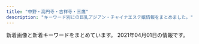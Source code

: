 ```yaml
---
title: "中野・高円寺・吉祥寺・三鷹"
description: "キーワード別にの巨乳アジアン・チャイナエステ嬢情報をまとめました。"
---
```


新着画像と新着キーワードをまとめています。
2021年04月01日の情報です。

<DmmAffiliateIns />
<KeywordTable
  shops={
    [
    {
        "url": "https://aro-flower.com/",
        "station": "JR\u963f\u4f50\u30f6\u8c37\u99c5\u5357\u53e3",
        "keywords": {
            "E": 11,
            "\u80f8": 3,
            "D": 16,
            "G": 3
        },
        "img_links": [
            "https://aro-flower.com/wp-content/uploads/2019/11/xcvbnmkpojihugy.jpg",
            "https://aro-flower.com/wp-content/uploads/2020/10/0987654908765sa.jpg",
            "https://aro-flower.com/wp-content/uploads/2020/12/3908765sa.jpg",
            "https://aro-flower.com/wp-content/themes/este/img/2.jpg",
            "https://aro-flower.com/wp-content/themes/este/img/tel.png",
            "https://aro-flower.com/wp-content/themes/este/img/top-img03.png",
            "https://aro-flower.com/wp-content/themes/este/img/6.jpg",
            "https://aro-flower.com/wp-content/themes/este/img/3.jpg",
            "https://aro-flower.com/wp-content/themes/este/img/top-img03b.png",
            "https://aro-flower.com/wp-content/themes/este/img/1.jpg",
            "https://aro-flower.com/wp-content/uploads/2019/01/sahoaaxsjlklslkla.jpg",
            "https://aro-flower.com/wp-content/themes/este/img/top-img01.png",
            "https://aro-flower.com/wp-content/themes/este/img/5.jpg",
            "https://aro-flower.com/wp-content/uploads/2020/12/2908765sa.jpg",
            "https://aro-flower.com/wp-content/uploads/2019/09/wasedrftyguihoj.jpg",
            "https://aro-flower.com/wp-content/themes/este/img/4.jpg",
            "https://aro-flower.com/wp-content/uploads/2020/12/1908765sa.jpg",
            "https://aro-flower.com/wp-content/uploads/2019/03/srdtyfugih.jpg",
            "https://aro-flower.com/wp-content/uploads/2018/12/tyfugihojska.jpg",
            "https://aro-flower.com/wp-content/themes/este/img/tel01.png"
        ],
        "name": "Aroma Flower\uff5e\u30a2\u30ed\u30de\u30d5\u30e9\u30ef\u30fc\uff5e"
    },
    {
        "name": "\u30a8\u30b9\u30fb\u30c8\u30c3\u30d7",
        "url": "http://f-relax.net/",
        "keywords": {
            "90": 1,
            "88": 1,
            "C": 4,
            "86": 1,
            "85": 1
        },
        "station": "JR\u4e09\u9df9\u99c5\u5357\u53e3",
        "img_links": [
            "http://f-relax.net/girl/02.jpg",
            "http://f-relax.net/images/index_01.jpg",
            "http://f-relax.net/images/index_14.jpg",
            "http://f-relax.net/images/index_11.jpg",
            "http://f-relax.net/images/sub_12.jpg",
            "http://f-relax.net/girl/02a.jpg",
            "http://f-relax.net/images/index_06.jpg",
            "http://f-relax.net/images/index_04.jpg",
            "http://f-relax.net/girl/03a.jpg",
            "http://f-relax.net/girl/01a.jpg",
            "http://f-relax.net/images/02.jpg",
            "http://f-relax.net/images/rec.jpg",
            "http://f-relax.net/images/index_02.jpg",
            "http://f-relax.net/images/staff_09.jpg",
            "http://f-relax.net/girl/04b.jpg",
            "http://f-relax.net/girl/03b.jpg",
            "http://f-relax.net/images/index_05.jpg",
            "http://f-relax.net/girl/01.jpg",
            "http://f-relax.net/images/info.jpg",
            "http://f-relax.net/images/01.jpg",
            "http://f-relax.net/girl/04a.jpg",
            "http://f-relax.net/images/index_12.jpg",
            "http://f-relax.net/images/index_03.jpg",
            "http://f-relax.net/images/index_13.jpg",
            "http://f-relax.net/images/index_16.jpg",
            "http://f-relax.net/girl/04.jpg",
            "http://f-relax.net/images/acc.jpg",
            "http://f-relax.net/girl/01b.jpg",
            "http://f-relax.net/images/index_07.jpg",
            "http://f-relax.net/girl/03.jpg",
            "http://f-relax.net/images/line.jpg",
            "http://f-relax.net/girl/02b.jpg",
            "http://f-relax.net/images/rec_09.jpg",
            "http://f-relax.net/images/info_09.jpg"
        ]
    },
    {
        "url": "http://flower.este.work/",
        "img_links": [
            "http://flower.este.work/2/uploadimg/1605325559.jpg",
            "http://flower.este.work/2/uploadimg/1594008592.jpg",
            "http://flower.este.work/2/uploadimg/1605325605.jpg",
            "http://flower.este.work/2/uploadimg/1582956017.jpg",
            "http://flower.este.work/tel-c3a2f172a4364233cf4953ba8413cf3ce106683e214ac163f0bcec0a8d4147e4.png",
            "http://flower.este.work/road03.jpg",
            "http://flower.este.work/2/uploadimg/1605325806.jpg",
            "http://flower.este.work/road04.jpg",
            "http://flower.este.work/road02.jpg",
            "http://flower.este.work/2/uploadimg/1605327663.jpg",
            "http://flower.este.work/2/uploadimg/1588680350.jpg",
            "http://flower.este.work/road01.jpg",
            "http://flower.este.work/clock-5cc2bd5bcb7451b383ea47c700e43ebef3d82c1ed848c3d687cdd456fbe5589c.png",
            "http://flower.este.work/2/uploadimg/1582955908.jpg",
            "http://flower.este.work/2/uploadimg/1582956078.jpg"
        ],
        "keywords": {
            "90": 22,
            "88": 22,
            "84": 22,
            "C": 10,
            "83": 10,
            "D": 22,
            "E": 44
        },
        "station": "JR\u5409\u7965\u5bfa\u99c5\u5317\u53e3",
        "name": "Flower"
    },
    {
        "name": "\u693f",
        "station": "JR\u963f\u4f50\u30f6\u8c37\u99c5\u5317\u53e3",
        "keywords": {},
        "img_links": [
            "http://massage.black/images/s02.jpg",
            "http://massage.black/images/img02.jpg",
            "http://massage.black/images/img04.jpg",
            "http://massage.black/images/s01.jpg",
            "http://massage.black/images/qr.jpg",
            "http://massage.black/images/s03.jpg",
            "http://massage.black/images/kan.jpg",
            "http://massage.black/images/info.png"
        ],
        "url": "http://massage.black/"
    },
    {
        "img_links": [
            "http://grace-ogikubo.link/_src/18502272/line1.png",
            "http://grace-ogikubo.link/_src/22326430/sign.png",
            "http://grace-ogikubo.link/_src/18502414/wechatimg276.jpg",
            "http://grace-ogikubo.link/_src/38258161/img20191226185648441738.png",
            "http://grace-ogikubo.link/_src/18502422/img20191001123048353708.png",
            "http://grace-ogikubo.link/_src/18502408/slider4.jpg",
            "http://grace-ogikubo.link/_src/18502416/2.jpg",
            "http://grace-ogikubo.link/_src/22329262/img20180515003004409500.png",
            "http://grace-ogikubo.link/_src/18502410/slider2.jpg",
            "http://grace-ogikubo.link/_src/46513773/img20191210193133198345.png",
            "http://grace-ogikubo.link/_src/46513791/img20191210193133198345.png",
            "http://grace-ogikubo.link/_src/18502430/slider.jpg",
            "http://grace-ogikubo.link/_src/33848818/img20190304223459260987.png",
            "http://grace-ogikubo.link/_src/18502284/tel2.png",
            "http://grace-ogikubo.link/_src/18502327/img20160906032301604001.png",
            "http://grace-ogikubo.link/_src/48517939/img20201002172121373632.png",
            "http://grace-ogikubo.link/_src/33847584/img20180515000939321049.png",
            "http://grace-ogikubo.link/_src/18502258/_dsf0569.jpg",
            "http://grace-ogikubo.link/_src/38258164/img20191226185648441738.png",
            "http://grace-ogikubo.link/_src/22329248/img20180515000939399763.png",
            "http://grace-ogikubo.link/_src/18502259/gg1.png",
            "http://grace-ogikubo.link/_src/48517942/img20201002172121418956.png",
            "http://grace-ogikubo.link/_src/48518203/img20201002172121418956.png",
            "http://grace-ogikubo.link/_src/18502309/img20160905232400497638.png",
            "http://grace-ogikubo.link/_src/36050681/img20191009182552057053.png",
            "http://grace-ogikubo.link/_src/46513779/img20180515000939366224.png",
            "http://grace-ogikubo.link/_src/46513792/img20180515000939366224.png",
            "http://grace-ogikubo.link/_src/18502256/_dsf0551-hdr.jpg",
            "http://grace-ogikubo.link/_src/18502424/img20180520131800398045.png",
            "http://grace-ogikubo.link/_src/18502311/img20160905232411911726.png",
            "http://grace-ogikubo.link/_src/18502350/ss1.png",
            "http://grace-ogikubo.link/_src/48518202/img20201002172121373632.png",
            "http://grace-ogikubo.link/_src/46513721/img20180515000939399763.png",
            "http://grace-ogikubo.link/_src/18502268/sign.png",
            "http://grace-ogikubo.link/_src/18502313/img20160905232432223316.png",
            "http://grace-ogikubo.link/_src/33847581/img20190304223459260987.png",
            "http://grace-ogikubo.link/_src/18502260/gg2.png",
            "http://grace-ogikubo.link/_src/18502435/img20180514232217540570.png",
            "http://grace-ogikubo.link/_src/18502379/ss3.png",
            "http://grace-ogikubo.link/_src/18502317/img20160905232518927313.png",
            "http://grace-ogikubo.link/_src/39132552/img20200128123935549821.png",
            "http://grace-ogikubo.link/_src/18502420/img20191001122905775719.png",
            "http://grace-ogikubo.link/_src/33848822/img20190708123951442965.png",
            "http://grace-ogikubo.link/_src/51290507/img20210326150646798632.png",
            "http://grace-ogikubo.link/_src/49556469/img20201029190543267488.png",
            "http://grace-ogikubo.link/_src/18502373/img20160907013250266894.png",
            "http://grace-ogikubo.link/_src/18502412/1.jpg",
            "http://grace-ogikubo.link/_src/18502409/slider1.jpg",
            "http://grace-ogikubo.link/_src/18502254/wechatimg583_20190422220513214.jpg",
            "http://grace-ogikubo.link/_src/18502257/_dsf0560.jpg",
            "http://grace-ogikubo.link/_src/49556483/img20201029190543267488.png",
            "http://grace-ogikubo.link/_src/18502255/wechatimg584_20190422220534557.jpg",
            "http://grace-ogikubo.link/_src/18502282/bloc.png",
            "http://grace-ogikubo.link/_src/18502411/slider3.jpg",
            "http://grace-ogikubo.link/_src/18502283/toho.png",
            "http://grace-ogikubo.link/_src/18502372/img20160907013218046305.png",
            "http://grace-ogikubo.link/_src/18502252/sign.png",
            "http://grace-ogikubo.link/_src/18502399/img20160907020750279447.png",
            "http://grace-ogikubo.link/_src/18502383/line4.png",
            "http://grace-ogikubo.link/_src/18502332/sign.png",
            "http://grace-ogikubo.link/_src/46513781/img20200128123935549821.png",
            "http://grace-ogikubo.link/_src/18502497/img20180515000939360533.png",
            "http://grace-ogikubo.link/_src/33848820/img20180515000939321049.png",
            "http://grace-ogikubo.link/_src/36050696/img20191009182552057053.png",
            "http://grace-ogikubo.link/_src/46513788/img20180515000939349207.png",
            "http://grace-ogikubo.link/_src/33847588/img20190708123951442965.png",
            "http://grace-ogikubo.link/_src/18502374/img20160907013313231455.png",
            "http://grace-ogikubo.link/_src/46513734/img20180515000939349207.png",
            "http://grace-ogikubo.link/_src/18502375/img20160907013331366028.png",
            "http://grace-ogikubo.link/_src/18502341/sign.png",
            "http://grace-ogikubo.link/_src/18502270/xxxx.png",
            "http://grace-ogikubo.link/_src/18502315/img20160905232445224246.png"
        ],
        "url": "http://grace-ogikubo.link/",
        "station": "JR\u837b\u7aaa\u99c5\u5317\u53e3",
        "keywords": {},
        "name": "\u30b0\u30ec\u30fc\u30b9"
    },
    {
        "keywords": {
            "\u80f8": 2,
            "\u4e73": 1,
            "\u5de8\u4e73": 1,
            "\u304a\u3063\u3071\u3044": 1,
            "F": 1,
            "\u30bb\u30af\u30b7\u30fc": 4
        },
        "url": "https://pureheart.tokyo/",
        "img_links": [
            "https://pureheart.tokyo/sites/default/files/pictures/2020-11/asami_001.jpg",
            "https://pureheart.tokyo/sites/default/files/pictures/2018-09/miyuki_002_0.jpg",
            "https://pureheart.tokyo/sites/default/files/inline-images/PA311701.jpg",
            "https://pureheart.tokyo/sites/default/files/pictures/2020-06/riri_001.jpg",
            "https://pureheart.tokyo/sites/default/files/pictures/2020-04/erina_005.jpg",
            "https://pureheart.tokyo/sites/default/files/pictures/2018-12/shizuka_001_2.jpg",
            "https://pureheart.tokyo/sites/default/files/pictures/2021-02/rio_001_0.jpg",
            "https://pureheart.tokyo/sites/default/files/pictures/2018-06/aya_001.jpg",
            "https://pureheart.tokyo/sites/default/files/pictures/2021-01/rize_004_1.jpg",
            "https://pureheart.tokyo/sites/default/files/inline-images/PA311702.jpg",
            "https://pureheart.tokyo/sites/default/files/pictures/2018-06/emi_001.jpg",
            "https://pureheart.tokyo/sites/default/files/styles/large/public/pictures/2019-01/arisa_003.jpg",
            "https://pureheart.tokyo/sites/default/files/pictures/2020-04/ai_003.jpg",
            "https://pureheart.tokyo/sites/default/files/pictures/2021-01/2021012301_0.jpg",
            "https://pureheart.tokyo/sites/default/files/styles/large/public/pictures/2021-02/rio_001_0.jpg",
            "https://pureheart.tokyo/sites/default/files/pictures/2018-06/noa_001.jpg",
            "https://pureheart.tokyo/sites/default/files/pictures/2019-01/arisa_003.jpg"
        ],
        "name": "Pure Heart",
        "station": "JR\u837b\u7aaa\u99c5\u5317\u53e3"
    },
    {
        "station": "JR\u9ad8\u5186\u5bfa\u99c5\u5317\u53e3",
        "img_links": [
            "http://hakanai.tokyo/style/images/bj3.png",
            "http://hakanai.tokyo/style/images/room4.jpg",
            "http://hakanai.tokyo/uploads/200903/1-200Z3144I92D.jpg",
            "http://hakanai.tokyo/uploads/201225/1-2012251A210T8.jpg",
            "http://hakanai.tokyo/style/images/room3.jpg",
            "http://hakanai.tokyo/style/images/girl-z2.jpg",
            "http://hakanai.tokyo/uploads/200703/1-200F3144ZN57.jpg",
            "http://hakanai.tokyo/uploads/200703/1-200F314511G53.jpg",
            "http://hakanai.tokyo/uploads/210112/1-210112151943312.jpg",
            "http://hakanai.tokyo/uploads/210112/1-210112151422E5.jpg",
            "http://hakanai.tokyo/uploads/210112/1-210112161346461.jpg",
            "http://hakanai.tokyo/uploads/200903/1-200Z3144H2605.jpg",
            "http://hakanai.tokyo/uploads/201225/1-2012251A14GR.jpg",
            "http://hakanai.tokyo/uploads/210112/1-210112161334V9.jpg",
            "http://hakanai.tokyo/style/images/girl-z1.jpg",
            "http://hakanai.tokyo/style/images/dt.jpg",
            "http://hakanai.tokyo/plus/images/room5.jpg",
            "http://hakanai.tokyo/style/images/room2.jpg",
            "http://hakanai.tokyo/style/images/mobile.jpg",
            "http://hakanai.tokyo/uploads/201225/1-2012251A2024P.jpg",
            "http://hakanai.tokyo/uploads/200903/1-200Z3144JG54.jpg",
            "http://hakanai.tokyo/uploads/210112/1-21011215202O45.jpg",
            "http://hakanai.tokyo/uploads/210112/1-21011216131CG.jpg",
            "http://hakanai.tokyo/style/images/room1.jpg",
            "http://hakanai.tokyo/style/images/top.png",
            "http://hakanai.tokyo/style/images/staff_line.png",
            "http://hakanai.tokyo/style/images/end.jpg"
        ],
        "url": "http://hakanai.tokyo/",
        "keywords": {
            "C": 12,
            "D": 3,
            "86": 6,
            "E": 3
        },
        "name": "\u65b0\u53f0\u5317"
    },
    {
        "img_links": [
            "http://www.es-sanken.link/sp/staff/mai.jpg",
            "http://www.es-sanken.link/images/head.jpg",
            "http://www.es-sanken.link/sp/images/rec1.jpg",
            "http://www.es-sanken.link/staff/ayumi.jpg",
            "http://www.es-sanken.link/images/6.jpg",
            "http://www.es-sanken.link/images/1.jpg",
            "http://www.es-sanken.link/images/sm.jpg",
            "http://www.es-sanken.link/images/5.jpg",
            "http://www.es-sanken.link/images/int1.jpg",
            "http://www.es-sanken.link/sp/staff/mayu.jpg",
            "http://www.es-sanken.link/sp/images/staff_t.jpg",
            "http://www.es-sanken.link/sp/img/mayu1.jpg",
            "http://www.es-sanken.link/sp/images/ac1.jpg",
            "http://www.es-sanken.link/sp/images/int1.jpg",
            "http://www.es-sanken.link/images/2.jpg",
            "http://www.es-sanken.link/img/rina1.jpg",
            "http://www.es-sanken.link/sp/images/head.jpg",
            "http://www.es-sanken.link/sp/img/ayumi1.jpg",
            "http://www.es-sanken.link/sp/staff/rina.jpg",
            "http://www.es-sanken.link/images/news.jpg",
            "http://www.es-sanken.link/staff/sayuri.jpg",
            "http://www.es-sanken.link/images/sys1.jpg",
            "http://www.es-sanken.link/img/mai2.jpg",
            "http://www.es-sanken.link/images/3.jpg",
            "http://www.es-sanken.link/images/int2.jpg",
            "http://www.es-sanken.link/sp/images/sys1.jpg",
            "http://www.es-sanken.link/images/tr.jpg",
            "http://www.es-sanken.link/sp/images/int2.jpg",
            "http://www.es-sanken.link/sp/img/kana1.jpg",
            "http://www.es-sanken.link/staff/mai.jpg",
            "http://www.es-sanken.link/img/kana1.jpg",
            "http://www.es-sanken.link/sp/img/sayuri1.jpg",
            "http://www.es-sanken.link/sp/images/interior_t.jpg",
            "http://www.es-sanken.link/staff/rina.jpg",
            "http://www.es-sanken.link/images/ta.jpg",
            "http://www.es-sanken.link/sp/images/tel.jpg",
            "http://www.es-sanken.link/images/rec2.jpg",
            "http://www.es-sanken.link/staff/mayu.jpg",
            "http://www.es-sanken.link/img/sayuri1.jpg",
            "http://www.es-sanken.link/images/rec1.jpg",
            "http://www.es-sanken.link/img/mayu1.jpg",
            "http://www.es-sanken.link/images/tg.jpg",
            "http://www.es-sanken.link/sp/staff/kana.jpg",
            "http://www.es-sanken.link/sp/images/newsb.png",
            "http://www.es-sanken.link/images/staff_t.jpg",
            "http://www.es-sanken.link/images/up.png",
            "http://www.es-sanken.link/sp/images/footer.jpg",
            "http://www.es-sanken.link/images/sys2.jpg",
            "http://www.es-sanken.link/images/sys3.jpg",
            "http://www.es-sanken.link/sp/images/sys3.jpg",
            "http://www.es-sanken.link/img/ayumi1.jpg",
            "http://www.es-sanken.link/sp/images/ac2.jpg",
            "http://www.es-sanken.link/images/interior_t.jpg",
            "http://www.es-sanken.link/img/mai1.jpg",
            "http://www.es-sanken.link/sp/staff/ayumi.jpg",
            "http://www.es-sanken.link/sp/img/rina1.jpg",
            "http://www.es-sanken.link/sp/images/rec2.jpg",
            "http://www.es-sanken.link/sp/staff/sayuri.jpg",
            "http://www.es-sanken.link/images/4.jpg",
            "http://www.es-sanken.link/sp/images/news.jpg",
            "http://www.es-sanken.link/staff/kana.jpg",
            "http://www.es-sanken.link/sp/images/sys2.jpg",
            "http://www.es-sanken.link/sp/images/comment.jpg",
            "http://www.es-sanken.link/sp/img/mai1.jpg",
            "http://www.es-sanken.link/sp/images/topgirl.jpg"
        ],
        "name": "S\u30fb\u30a2\u30ed\u30de",
        "station": "JR\u4e2d\u91ce\u99c5\u5317\u53e3",
        "keywords": {},
        "url": "http://www.es-sanken.link"
    },
    {
        "img_links": [
            "http://www.come0.work/templets/default/picture/stal.png",
            "http://www.come0.work/uploads/201102/1-201102105636225.jpg",
            "http://www.come0.work/uploads/201102/1-201102105649605.jpg",
            "http://www.come0.work/templets/default/picture/sys1.jpg",
            "http://www.come0.work/templets/default/picture/tit1.jpg",
            "http://www.come0.work/{dede:global.cfg_templets_skin/}/picture/cg01.jpg",
            "http://www.come0.work/templets/default/picture/top02.png",
            "http://www.come0.work/templets/default/picture/tit2.jpg",
            "http://www.come0.work/templets/default/picture/tit5.jpg",
            "http://www.come0.work/uploads/201110/1-201110102F2323.jpg",
            "http://www.come0.work/templets/default/picture/top01.png",
            "http://www.come0.work/templets/default/picture/tit4.jpg",
            "http://www.come0.work/{dede:global.cfg_templets_skin/}/picture/cg02.jpg",
            "http://www.come0.work/templets/default/picture/footer.png",
            "http://www.come0.work/templets/default/picture/tit3.jpg",
            "http://www.come0.work/templets/default/picture/top03.png"
        ],
        "station": "JR\u4e2d\u91ce\u99c5\u5357\u53e3",
        "url": "http://www.come0.work/",
        "name": "\u591c\u6765\u9999",
        "keywords": {
            "\u4e73": 1
        }
    },
    {
        "url": "http://esthe-taiwanspa.com/",
        "keywords": {},
        "name": "\u53f0\u6e7eSpa",
        "station": "JR\u837b\u7aaa\u99c5\u897f\u53e3",
        "img_links": [
            "http://esthe-taiwanspa.com/img/pagetop.png",
            "http://esthe-taiwanspa.com/img/sara002.jpg",
            "http://esthe-taiwanspa.com/img/mizuho03.jpg",
            "http://esthe-taiwanspa.com/img/aya001.jpg",
            "http://esthe-taiwanspa.com/img/mask05.jpg",
            "http://esthe-taiwanspa.com/img/yuki.jpg",
            "http://esthe-taiwanspa.com/img/topbg02.jpg",
            "http://esthe-taiwanspa.com/img/photo_01.jpg",
            "http://esthe-taiwanspa.com/img/mami.jpg",
            "http://esthe-taiwanspa.com/img/honoka02.jpg",
            "http://esthe-taiwanspa.com/img/emi001.jpg",
            "http://esthe-taiwanspa.com/img/sara2.jpg",
            "http://esthe-taiwanspa.com/img/corona-3.jpg",
            "http://esthe-taiwanspa.com/img/erika.png",
            "http://esthe-taiwanspa.com/img/tel_img.png",
            "http://esthe-taiwanspa.com/img/head_img.png",
            "http://esthe-taiwanspa.com/img/nana2.jpg",
            "http://esthe-taiwanspa.com/img/corona-5.jpg",
            "http://esthe-taiwanspa.com/img/mask02.jpg",
            "http://esthe-taiwanspa.com/img/anna.png",
            "http://esthe-taiwanspa.com/img/mask04.jpg",
            "http://esthe-taiwanspa.com/img/mask03.jpg",
            "http://esthe-taiwanspa.com/img/corona-4.jpg",
            "http://esthe-taiwanspa.com/img/corona-2.jpg",
            "http://esthe-taiwanspa.com/img/kasumi.jpg",
            "http://esthe-taiwanspa.com/img/rei02.jpg",
            "http://esthe-taiwanspa.com/img/mask01.jpg",
            "http://esthe-taiwanspa.com/img/ami.jpg",
            "http://esthe-taiwanspa.com/img/hina.jpg"
        ]
    },
    {
        "img_links": [
            "http://relaxbest.net/staffPhoto/b20210212144336.jpg",
            "http://relaxbest.net/js/sliderLine/slide_prev.png",
            "http://relaxbest.net/staffPhoto/s20200202033738.jpg",
            "http://relaxbest.net/images/store/02.jpg",
            "http://relaxbest.net/images/store/03.jpg",
            "http://relaxbest.net/staffPhoto/b20200804090123.jpg",
            "http://relaxbest.net/images/store/05.jpg",
            "http://relaxbest.net/images/store/04.jpg",
            "http://relaxbest.net/images/returnBtn.png",
            "http://relaxbest.net/staffPhoto/b20200904172838.jpg",
            "http://relaxbest.net/staffPhoto/b20200202033738.jpg",
            "http://relaxbest.net/staffPhoto/s20200804090123.jpg",
            "http://relaxbest.net/staffPhoto/s20210212144336.jpg",
            "http://relaxbest.net/staffPhoto/s20200904172838.jpg",
            "http://relaxbest.net/uploadfiles/images/campaignRelaxbest3.jpg",
            "http://relaxbest.net/images/store/01.jpg",
            "http://relaxbest.net/js/sliderLine/slide_next.png"
        ],
        "station": "\u9dfa\u30ce\u5bae\u99c5\u5317\u53e3",
        "name": "\u7965\u60a6 \u3057\u3087\u3046\u3048\u3064",
        "url": "http://relaxbest.net",
        "keywords": {
            "84": 1
        }
    },
    {
        "url": "https://su-rinpa.tokyo/",
        "name": "\u6c34\u6676\u5bae-\u3059\u3044\u3057\u3087\u3046\u304d\u3085\u3046-",
        "station": "\u91ce\u65b9\u99c5\u5357\u53e3",
        "img_links": [
            "https://su-rinpa.tokyo/wp-content/uploads/2019/11/8sakjhasasa.jpg",
            "https://su-rinpa.tokyo/wp-content/uploads/2019/11/satuysa.jpg",
            "https://su-rinpa.tokyo/wp-content/uploads/2019/11/saaaaaaajksa.jpg",
            "https://su-rinpa.tokyo/wp-content/themes/este/img/tel01.png",
            "https://su-rinpa.tokyo/wp-content/themes/este/img/3.jpg",
            "https://su-rinpa.tokyo/wp-content/uploads/2019/11/8sauika.jpg",
            "https://su-rinpa.tokyo/wp-content/themes/este/img/1.jpg",
            "https://su-rinpa.tokyo/wp-content/themes/este/img/2.jpg",
            "https://su-rinpa.tokyo/wp-content/themes/este/img/top-img01.png",
            "https://su-rinpa.tokyo/wp-content/themes/este/img/4.jpg",
            "https://su-rinpa.tokyo/wp-content/themes/este/img/tel.png",
            "https://su-rinpa.tokyo/wp-content/themes/este/img/top-img04.png",
            "https://su-rinpa.tokyo/wp-content/themes/este/img/top-img02.png"
        ],
        "keywords": {
            "E": 4,
            "D": 11
        }
    },
    {
        "name": "\u9999\u604b",
        "station": "\u65b9\u5357\u753a\u99c52\u756a\u51fa\u53e3",
        "url": "https://xyz-relax.com/",
        "img_links": [],
        "keywords": {}
    },
    {
        "img_links": [
            "http://www.amanni.work/images/s2.jpg",
            "http://www.amanni.work/images/sys2.jpg",
            "http://www.amanni.work/images/sys1.jpg",
            "http://www.amanni.work/images/1.jpg",
            "http://www.amanni.work/images/ta.jpg",
            "http://www.amanni.work/images/ac1.jpg",
            "http://www.amanni.work/images/b1.jpg",
            "http://www.amanni.work/images/4.jpg",
            "http://www.amanni.work/images/3.jpg",
            "http://www.amanni.work/img/emi1.jpg",
            "http://www.amanni.work/img/haruka1.jpg",
            "http://www.amanni.work/images/s1.jpg",
            "http://www.amanni.work/images/s4.jpg",
            "http://www.amanni.work/images/head.jpg",
            "http://www.amanni.work/images/s1.png",
            "http://www.amanni.work/img/aya1.jpg",
            "http://www.amanni.work/img/yurina1.jpg",
            "http://www.amanni.work/images/mobile.jpg",
            "http://www.amanni.work/images/int1.jpg",
            "http://www.amanni.work/images/interior_t.jpg",
            "http://www.amanni.work/images/int2.jpg",
            "http://www.amanni.work/images/b2.jpg",
            "http://www.amanni.work/images/s3.jpg",
            "http://www.amanni.work/images/tel.jpg",
            "http://www.amanni.work/images/2.jpg",
            "http://www.amanni.work/images/news.jpg",
            "http://www.amanni.work/images/staff_t.jpg"
        ],
        "keywords": {},
        "station": "JR\u963f\u4f50\u30f6\u8c37\u99c5\u5357\u53e3",
        "name": "Amanda -\u30a2\u30de\u30f3\u30c0-",
        "url": "http://www.amanni.work/"
    },
    {
        "keywords": {},
        "station": "JR\u963f\u4f50\u30f6\u8c37\u99c5\u5357\u53e3",
        "url": "http://twocats.jps.mn/",
        "img_links": [],
        "name": "\u4e21\u53ea\u732b\u30fb\u30ea\u30e3\u30f3\u30c1\u30fc\u30e2\u30fc"
    },
    {
        "keywords": {
            "C": 24,
            "88": 8,
            "86": 8,
            "87": 32,
            "D": 56,
            "85": 24,
            "84": 8
        },
        "url": "http://www.aroma-rosa.info/",
        "img_links": [
            "http://www.aroma-rosa.info/files/008-02.jpg",
            "http://www.aroma-rosa.info/images/rsubt1.png",
            "http://www.aroma-rosa.info/files/013-02.jpg",
            "http://www.aroma-rosa.info/images/slider-img001.jpg",
            "http://www.aroma-rosa.info/images/rsubt2.png",
            "http://www.aroma-rosa.info/files/006.jpg",
            "http://www.aroma-rosa.info/images/m3.jpg",
            "http://www.aroma-rosa.info/files/016-03.jpg",
            "http://www.aroma-rosa.info/files/006-03.jpg",
            "http://www.aroma-rosa.info/images/slider-img002.jpg",
            "http://www.aroma-rosa.info/files/006-02.jpg",
            "http://www.aroma-rosa.info/images/tel2.png",
            "http://www.aroma-rosa.info/files/003-02.jpg",
            "http://www.aroma-rosa.info/files/016.jpg",
            "http://www.aroma-rosa.info/files/015-03.jpg",
            "http://www.aroma-rosa.info/images/rsubt6.png",
            "http://www.aroma-rosa.info/files/004-03.jpg",
            "http://www.aroma-rosa.info/files/002.jpg",
            "http://www.aroma-rosa.info/files/008-03.jpg",
            "http://www.aroma-rosa.info/images/rsubt4.png",
            "http://www.aroma-rosa.info/files/005-02.jpg",
            "http://www.aroma-rosa.info/images/rsubt3.png",
            "http://www.aroma-rosa.info/files/003-03.jpg",
            "http://www.aroma-rosa.info/files/016-02.jpg",
            "http://www.aroma-rosa.info/files/008.jpg",
            "http://www.aroma-rosa.info/images/m1.jpg",
            "http://www.aroma-rosa.info/images/m2.jpg",
            "http://www.aroma-rosa.info/files/002-03.jpg",
            "http://www.aroma-rosa.info/files/015.jpg",
            "http://www.aroma-rosa.info/files/003.jpg",
            "http://www.aroma-rosa.info/files/005-03.jpg",
            "http://www.aroma-rosa.info/files/014-03.jpg",
            "http://www.aroma-rosa.info/images/rsubt7.png",
            "http://www.aroma-rosa.info/images/m4.jpg",
            "http://www.aroma-rosa.info/images/m6.jpg",
            "http://www.aroma-rosa.info/images/rsubt5.png",
            "http://www.aroma-rosa.info/files/013-03.jpg",
            "http://www.aroma-rosa.info/files/014-02.jpg",
            "http://www.aroma-rosa.info/files/014.jpg",
            "http://www.aroma-rosa.info/images/b-online.png",
            "http://www.aroma-rosa.info/files/002-02.jpg",
            "http://www.aroma-rosa.info/files/013.jpg",
            "http://www.aroma-rosa.info/files/004.jpg",
            "http://www.aroma-rosa.info/files/005.jpg",
            "http://www.aroma-rosa.info/files/004-02.jpg",
            "http://www.aroma-rosa.info/images/b-tel.png",
            "http://www.aroma-rosa.info/files/015-02.jpg"
        ],
        "station": "JR\u837b\u7aaa\u99c5\u897f\u53e3",
        "name": "\u30ed\u30fc\u30b6"
    },
    {
        "station": "JR\u837b\u7aaa\u99c5\u5357\u53e3",
        "img_links": [],
        "url": "http://lacure.oks.bz/",
        "keywords": {},
        "name": "\u30e9\u30ad\u30e5\u30a2"
    },
    {
        "img_links": [
            "http://cutiehoney.estx.net/images/s3.jpg",
            "http://cutiehoney.estx.net/images/staff_06.jpg",
            "http://cutiehoney.estx.net/images/index_10.jpg",
            "http://cutiehoney.estx.net/staff/3/1.jpg",
            "http://cutiehoney.estx.net/images/index_02.jpg",
            "http://cutiehoney.estx.net/staff/2/1.jpg",
            "http://cutiehoney.estx.net/images/index_04.jpg",
            "http://cutiehoney.estx.net/images/index_11.jpg",
            "http://cutiehoney.estx.net/images/new_08.jpg",
            "http://cutiehoney.estx.net/images/index_07.jpg",
            "http://cutiehoney.estx.net/images/index_05.jpg",
            "http://cutiehoney.estx.net/images/s2.jpg",
            "http://cutiehoney.estx.net/images/new_10.jpg",
            "http://cutiehoney.estx.net/staff/1/1.jpg",
            "http://cutiehoney.estx.net/images/staff_08.jpg",
            "http://cutiehoney.estx.net/images/s1.jpg"
        ],
        "keywords": {},
        "name": "Cutie Honey \uff5e\u30ad\u30e5\u30fc\u30c6\u30a3\u30fc\u30cf\u30cb\u30fc\uff5e",
        "url": "http://cutiehoney.estx.net/",
        "station": "\u897f\u837b\u7aaa\u99c5\u5317\u53e3"
    },
    {
        "name": "Love Honey \uff5e\u30e9\u30d6\u30fb\u30cf\u30cb\u30fc\uff5e",
        "keywords": {},
        "station": "JR\u897f\u837b\u7aaa\u99c5\u5317\u53e3",
        "url": "http://lh.estx.net/",
        "img_links": [
            "http://lh.estx.net/images/index_11.png",
            "http://lh.estx.net/images/index_13.png",
            "http://lh.estx.net/staff/3.jpg",
            "http://lh.estx.net/images/index2_10.png",
            "http://lh.estx.net/images/index_08.png",
            "http://lh.estx.net/images/index_19.png",
            "http://lh.estx.net/images/index_17.png",
            "http://lh.estx.net/images/index_16.png",
            "http://lh.estx.net/images/index_06.png",
            "http://lh.estx.net/images/index_05.png",
            "http://lh.estx.net/images/index_15.png",
            "http://lh.estx.net/staff/4.jpg",
            "http://lh.estx.net/images/index_09.png",
            "http://lh.estx.net/images/index_04.png",
            "http://lh.estx.net/images/index_10.png",
            "http://lh.estx.net/staff/2.jpg",
            "http://lh.estx.net/images/staff_11.png",
            "http://lh.estx.net/images/index_02.png",
            "http://lh.estx.net/staff/1.jpg",
            "http://lh.estx.net/images/index_07.png"
        ]
    },
    {
        "name": "\u30ec\u30a4\u30f3\u30dc\u30fc",
        "url": "http://rainbow.esnavi.work/",
        "img_links": [
            "http://rainbow.esnavi.work/mimi.jpg",
            "http://rainbow.esnavi.work/2020022105435581.jpg",
            "http://rainbow.esnavi.work/tit_staff03.png",
            "http://rainbow.esnavi.work/sp_nav02.png",
            "http://rainbow.esnavi.work/sp_top.jpg",
            "http://rainbow.esnavi.work/2020033010050746.jpg",
            "http://rainbow.esnavi.work/2020022105445070.jpg",
            "http://rainbow.esnavi.work/kanban.jpg",
            "http://rainbow.esnavi.work/2020033010050818.jpg",
            "http://rainbow.esnavi.work/sp_nav01.png",
            "http://rainbow.esnavi.work/sp_nav03.png"
        ],
        "keywords": {
            "D": 15,
            "84": 1,
            "86": 15,
            "E": 4,
            "C": 13,
            "88": 4
        },
        "station": "JR\u837b\u7aaa\u99c5\u897f\u53e3"
    },
    {
        "name": "\u521d\u604b",
        "img_links": [
            "http://www.hanabira.work/img/images/nav_06.png",
            "http://www.hanabira.work/img/02.jpg",
            "http://www.hanabira.work/img/images/nav_01.png",
            "http://www.hanabira.work/img/01.jpg",
            "http://www.hanabira.work/img/images/nav_05.png",
            "http://www.hanabira.work/img/images/nav_04.png",
            "http://www.hanabira.work/img/03.jpg",
            "http://www.hanabira.work/img/images/nav_02.png",
            "http://www.hanabira.work/img/images/nav_03.png"
        ],
        "keywords": {},
        "station": "JR\u9ad8\u5186\u5bfa\u99c5\u5317\u53e3",
        "url": "http://www.hanabira.work/"
    },
    {
        "station": "JR\u837b\u7aaa\u99c5\u5357\u53e3",
        "url": "http://www.smamu.net/felax/",
        "keywords": {},
        "name": "FELAX\uff5e\u30d5\u30a3\u30e9\u30c3\u30af\u30b9\uff5e",
        "img_links": [
            "http://www.smamu.net/felax/pc_schedule/photo/1565404403-1.jpg",
            "http://www.smamu.net/felax/view_event/photo/news1569287483.jpg",
            "http://www.smamu.net/felax/pc_schedule/photo/1576040135-2.jpg",
            "http://www.smamu.net/felax/pc_schedule/photo/1603447790-1.jpg",
            "http://www.smamu.net/felax/pc_schedule/photo/1615357216-1.jpg",
            "http://www.smamu.net/felax/pc_schedule/photo/1592795981-1.jpg",
            "http://www.smamu.net/felax/view_event/photo/news1555811745.jpg",
            "http://www.smamu.net/felax/pc_schedule/photo/1576040135-1.jpg",
            "http://www.smamu.net/felax/pc_schedule/photo/1511422738-1.jpg",
            "http://www.smamu.net/felax/pc_schedule/photo/1517453567-1.jpg",
            "http://www.smamu.net/felax/view_obj/bn_top_mobile.png",
            "http://www.smamu.net/felax/pc_schedule/photo/1566885846-1.jpg",
            "http://www.smamu.net/felax/view_event/photo/news1590361658.jpg",
            "http://www.smamu.net/felax/pc_schedule/photo/1590574344-1.jpg",
            "http://www.smamu.net/felax/pc_schedule/photo/1595914855-1.jpg",
            "http://www.smamu.net/felax/pc_schedule/photo/1595914855-2.jpg",
            "http://www.smamu.net/felax/pc_schedule/photo/1565404613-1.jpg",
            "http://www.smamu.net/felax/pc_schedule/photo/1598447425-1.jpg",
            "http://www.smamu.net/felax/news/photo/news1615357216.jpg",
            "http://www.smamu.net/felax/pc_schedule/photo/1598447425-2.jpg",
            "http://www.smamu.net/felax/pc_schedule/photo/1511335107-1.jpg",
            "http://www.smamu.net/felax/pc_schedule/photo/m_noimage.jpg",
            "http://www.smamu.net/felax/pc_schedule/photo/1590574344-2.jpg",
            "http://www.smamu.net/felax/pc_schedule/photo/1603447790-2.jpg",
            "http://www.smamu.net/felax/pc_schedule/photo/1574742324-1.jpg",
            "http://www.smamu.net/felax/pc_schedule/photo/1592795981-2.jpg",
            "http://www.smamu.net/felax/pc_schedule/photo/1565404403-2.jpg",
            "http://www.smamu.net/felax/pc_schedule/photo/1570586365-1.jpg",
            "http://www.smamu.net/felax/pc_schedule/photo/1568375660-1.jpg",
            "http://www.smamu.net/felax/view_event/photo/news1563170981.jpg",
            "http://www.smamu.net/felax/pc_schedule/photo/1615357216-2.jpg"
        ]
    },
    {
        "url": "http://www.relaxation-hana.xyz/",
        "name": "\u30ea\u30e9\u30af\u30bc\u30fc\u30b7\u30e7\u30f3\u83ef",
        "img_links": [
            "http://www.relaxation-hana.xyz/images/mainImg_sub.jpg",
            "http://www.relaxation-hana.xyz/files/008.jpg",
            "http://www.relaxation-hana.xyz/files/001-02.jpg",
            "http://www.relaxation-hana.xyz/images/icon_tel.png",
            "http://www.relaxation-hana.xyz/files/006-03.jpg",
            "http://www.relaxation-hana.xyz/images/index_sm.png",
            "http://www.relaxation-hana.xyz/files/005.jpg",
            "http://www.relaxation-hana.xyz/files/007-02.jpg",
            "http://www.relaxation-hana.xyz/images/icon_staff.png",
            "http://www.relaxation-hana.xyz/files/001-03.jpg",
            "http://www.relaxation-hana.xyz/files/008-03.jpg",
            "http://www.relaxation-hana.xyz/images/icon_top.png",
            "http://www.relaxation-hana.xyz/files/007-03.jpg",
            "http://www.relaxation-hana.xyz/files/005-03.jpg",
            "http://www.relaxation-hana.xyz/files/006-02.jpg",
            "http://www.relaxation-hana.xyz/images/btn2.png",
            "http://www.relaxation-hana.xyz/files/004.jpg",
            "http://www.relaxation-hana.xyz/files/006.jpg",
            "http://www.relaxation-hana.xyz/files/004-02.jpg",
            "http://www.relaxation-hana.xyz/files/007.jpg",
            "http://www.relaxation-hana.xyz/files/004-03.jpg",
            "http://www.relaxation-hana.xyz/images/icon_info.png",
            "http://www.relaxation-hana.xyz/files/005-02.jpg",
            "http://www.relaxation-hana.xyz/files/008-02.jpg",
            "http://www.relaxation-hana.xyz/files/001.jpg"
        ],
        "station": "\u6771\u9ad8\u5186\u5bfa\u99c5",
        "keywords": {
            "C": 12,
            "86": 8,
            "D": 12,
            "85": 8,
            "87": 8
        }
    },
    {
        "keywords": {
            "C": 4,
            "D": 17
        },
        "url": "https://yu-rinpa.tokyo/",
        "img_links": [
            "https://yu-rinpa.tokyo/wp-content/themes/este/img/4.jpg",
            "https://yu-rinpa.tokyo/wp-content/uploads/2018/12/warestd78.jpg",
            "https://yu-rinpa.tokyo/wp-content/themes/este/img/top-img01.png",
            "https://yu-rinpa.tokyo/wp-content/uploads/2019/06/1sahuishjasa.jpg",
            "https://yu-rinpa.tokyo/wp-content/uploads/2018/12/4388fd7381a30d84934c3516c70a269a.jpg",
            "https://yu-rinpa.tokyo/wp-content/themes/este/img/tel01.png",
            "https://yu-rinpa.tokyo/wp-content/themes/este/img/top-img04.png",
            "https://yu-rinpa.tokyo/wp-content/themes/este/img/3.jpg",
            "https://yu-rinpa.tokyo/wp-content/themes/este/img/tel.png",
            "https://yu-rinpa.tokyo/wp-content/themes/este/img/1.jpg",
            "https://yu-rinpa.tokyo/wp-content/uploads/2019/06/1sahioaja.jpg",
            "https://yu-rinpa.tokyo/wp-content/themes/este/img/top-img03.png",
            "https://yu-rinpa.tokyo/wp-content/themes/este/img/2.jpg",
            "https://yu-rinpa.tokyo/wp-content/themes/este/img/top-img02.png",
            "https://yu-rinpa.tokyo/wp-content/uploads/2019/06/3shiaosja.jpg",
            "https://yu-rinpa.tokyo/wp-content/uploads/2019/06/1saihoaujaa.jpg"
        ],
        "name": "\u30e6\u30a6\u30a2\u30f3\u30c9\u30df\u30fc",
        "station": "JR\u4e2d\u91ce\u99c5\u5317\u53e3"
    },
    {
        "url": "http://yuyu.est-u.com/",
        "station": "\u4e0a\u4e95\u8349\u99c5\u5357\u53e3",
        "img_links": [
            "http://yuyu.est-u.com/images/index_01.jpg",
            "http://yuyu.est-u.com/images/s1.jpg",
            "http://yuyu.est-u.com/images/staff_11a.jpg",
            "http://yuyu.est-u.com/images/index_02.jpg",
            "http://yuyu.est-u.com/staff/moe/1.jpg"
        ],
        "name": "\u3086\u3046\u3086\u3046",
        "keywords": {
            "C": 7
        }
    },
    {
        "url": "http://aes-heal.com/",
        "name": "\u91d1\u306e\u6708",
        "station": "\u4e0a\u77f3\u795e\u4e95\u99c5\u5317\u53e3",
        "keywords": {},
        "img_links": []
    },
    {
        "keywords": {},
        "name": "Juno\uff5e\u30b8\u30e5\u30ce\u30fc\uff5e",
        "url": "http://www.smamu.net/juno/",
        "img_links": [
            "http://www.smamu.net/juno/view_event/photo/news1597050580.jpg",
            "http://www.smamu.net/juno/view_event/photo/news1597032313.jpg",
            "http://www.smamu.net/juno/pc_schedule/photo/1597028346-2.jpg",
            "http://www.smamu.net/juno/view_obj/hd_top_information.png",
            "http://www.smamu.net/juno/pc_schedule/photo/1608191494-1.jpg",
            "http://www.smamu.net/juno/view_obj/bn_top_mobile.jpg",
            "http://www.smamu.net/juno/news/photo/1598442628.jpg",
            "http://www.smamu.net/juno/pc_schedule/photo/m_noimage.jpg",
            "http://www.smamu.net/juno/view_obj/p_head_profile.png",
            "http://www.smamu.net/juno/pc_schedule/photo/1602148966-2.jpg",
            "http://www.smamu.net/juno/news/photo/1597115329.jpg",
            "http://www.smamu.net/juno/upload/20201217-165228satomi_s101.jpg",
            "http://www.smamu.net/juno/news/photo/1597025414.jpg",
            "http://www.smamu.net/juno/view_obj/p_head_top.png",
            "http://www.smamu.net/juno/news/photo/news1597053985.jpg",
            "http://www.smamu.net/juno/pc_schedule/photo/1597115329-2.jpg",
            "http://www.smamu.net/juno/pc_schedule/photo/1597028346-1.jpg",
            "http://www.smamu.net/juno/view_obj/bn_top_reserve.jpg",
            "http://www.smamu.net/juno/pc_schedule/photo/1597114489-1.jpg",
            "http://www.smamu.net/juno/pc_schedule/photo/1608191494-2.jpg",
            "http://www.smamu.net/juno/news/photo/1597114489.jpg",
            "http://www.smamu.net/juno/news/photo/1598442872.jpg",
            "http://www.smamu.net/juno/pc_schedule/photo/1597053985-1.jpg",
            "http://www.smamu.net/juno/news/photo/news1608191494.jpg",
            "http://www.smamu.net/juno/view_obj/bottom_line_02.png",
            "http://www.smamu.net/juno/pc_schedule/photo/1597053985-2.jpg",
            "http://www.smamu.net/juno/view_event/photo/news1597051332.jpg",
            "http://www.smamu.net/juno/news/photo/news1597028346.jpg",
            "http://www.smamu.net/juno/pc_schedule/photo/1597114489-2.jpg",
            "http://www.smamu.net/juno/pc_schedule/photo/1597025414-2.jpg",
            "http://www.smamu.net/juno/pc_schedule/photo/1598442872-1.jpg",
            "http://www.smamu.net/juno/view_obj/p_head_price.png",
            "http://www.smamu.net/juno/pc_schedule/photo/1598442628-1.jpg",
            "http://www.smamu.net/juno/view_obj/header_01.png",
            "http://www.smamu.net/juno/view_obj/p_head_cast.png",
            "http://www.smamu.net/juno/pc_schedule/photo/1597115329-1.jpg",
            "http://www.smamu.net/juno/view_obj/hd_price_head.png",
            "http://www.smamu.net/juno/news/photo/news1602148966.jpg",
            "http://www.smamu.net/juno/pc_schedule/photo/1602148966-1.jpg",
            "http://www.smamu.net/juno/pc_schedule/photo/1597025414-1.jpg",
            "http://www.smamu.net/juno/view_obj/hd_top_newface.png"
        ],
        "station": "JR\u837b\u7aaa\u99c5\u5357\u53e3"
    },
    {
        "img_links": [],
        "keywords": {},
        "url": "http://tiamo.est.cm/",
        "name": "TIAMO \u30c6\u30a3\u30a2\u30e2",
        "station": "JR\u837b\u7aaa\u99c5\u5357\u53e3"
    },
    {
        "img_links": [
            "http://yumi-haru.work/sp/img/sta11.jpg",
            "http://yumi-haru.work/sp/img/t-o.jpg",
            "http://yumi-haru.work/sp/img/t-r.jpg",
            "http://yumi-haru.work/sp/img/t-a.jpg",
            "http://yumi-haru.work/sp/img/s9.jpg",
            "http://yumi-haru.work/img/sta11.jpg",
            "http://yumi-haru.work/sp/img/tel.jpg",
            "http://yumi-haru.work/img/sta8.jpg",
            "http://yumi-haru.work/sp/img/botton.jpg",
            "http://yumi-haru.work/sp/img/pic.jpg",
            "http://yumi-haru.work/img/s8.jpg",
            "http://yumi-haru.work/sp/img/pc.jpg",
            "http://yumi-haru.work/sp/img/tel2.jpg",
            "http://yumi-haru.work/img/s9.jpg",
            "http://yumi-haru.work/sp/img/t-s.jpg",
            "http://yumi-haru.work/img/s2.jpg",
            "http://yumi-haru.work/img/sta9.jpg",
            "http://yumi-haru.work/img/s3.jpg",
            "http://yumi-haru.work/sp/img/s3.jpg",
            "http://yumi-haru.work/sp/img/s8.jpg",
            "http://yumi-haru.work/sp/img/acc.jpg",
            "http://yumi-haru.work/img/mo.png",
            "http://yumi-haru.work/sp/img/tit.jpg",
            "http://yumi-haru.work/img/bb.png",
            "http://yumi-haru.work/img/nos.jpg",
            "http://yumi-haru.work/img/acc.jpg",
            "http://yumi-haru.work/img/top2.png",
            "http://yumi-haru.work/sp/img/s11.jpg",
            "http://yumi-haru.work/sp/img/sta9.jpg",
            "http://yumi-haru.work/sp/img/info.jpg",
            "http://yumi-haru.work/sp/img/sys.jpg",
            "http://yumi-haru.work/sp/img/time.jpg",
            "http://yumi-haru.work/img/s11.jpg",
            "http://yumi-haru.work/sp/img/sta8.jpg",
            "http://yumi-haru.work/img/th.png",
            "http://yumi-haru.work/sp/img/t-t.jpg",
            "http://yumi-haru.work/sp/img/add.jpg",
            "http://yumi-haru.work/img/sta3.jpg"
        ],
        "station": "JR\u4e2d\u91ce\u99c5\u5357\u53e3",
        "keywords": {
            "88": 4,
            "86": 3,
            "D": 2,
            "85": 2
        },
        "name": "\u3086\u307f\u306e\u306f\u308b",
        "url": "http://yumi-haru.work/"
    },
    {
        "url": "http://heal-rlx.com/",
        "keywords": {
            "\u30bb\u30af\u30b7\u30fc": 1
        },
        "img_links": [
            "http://heal-rlx.com/images/access/kanban.jpg",
            "http://heal-rlx.com/scdl/staff/10041.jpg",
            "http://heal-rlx.com/images/access/road1.jpg",
            "http://heal-rlx.com/images/campaign2.jpg",
            "http://heal-rlx.com/images/access/road4.jpg",
            "http://heal-rlx.com/scdl/staff/10071.jpg",
            "http://heal-rlx.com/scdl/staff/10031.jpg",
            "http://heal-rlx.com/scdl/staff/10111.jpg",
            "http://heal-rlx.com/scdl/staff/10141.jpg",
            "http://heal-rlx.com/scdl/staff/10051.jpg",
            "http://heal-rlx.com/scdl/staff/10011.jpg",
            "http://heal-rlx.com/scdl/staff/10101.jpg",
            "http://heal-rlx.com/images/access/roaddm.png",
            "http://heal-rlx.com/images/access/road3.jpg",
            "http://heal-rlx.com/images/rec.jpg",
            "http://heal-rlx.com/scdl/staff/10131.jpg",
            "http://heal-rlx.com/images/sptel.png",
            "http://heal-rlx.com/images/campaign1.jpg",
            "http://heal-rlx.com/images/gallery/gallery02.jpg",
            "http://heal-rlx.com/images/gallery/gallery01.jpg",
            "http://heal-rlx.com/images/access/road2.jpg",
            "http://heal-rlx.com/scdl/staff/10132.jpg",
            "http://heal-rlx.com/images/sptod.png",
            "http://heal-rlx.com/images/gallery/gallery03.jpg",
            "http://heal-rlx.com/scdl/staff/10122.jpg",
            "http://heal-rlx.com/scdl/staff/10102.jpg",
            "http://heal-rlx.com/scdl/staff/10121.jpg"
        ],
        "station": "JR\u4e2d\u91ce\u99c5\u5357\u53e3",
        "name": "Angelica\u30fb\u30a2\u30f3\u30b8\u30a7\u30ea\u30ab"
    },
    {
        "keywords": {
            "86": 31,
            "87": 6
        },
        "station": "\u4e2d\u91ce\u5742\u4e0a\u99c53\u756a\u53e3",
        "img_links": [
            "http://massage-aroma.red/images/cg01.jpg",
            "http://massage-aroma.red/images/b5.jpg",
            "http://massage-aroma.red/images/cg09.jpg",
            "http://massage-aroma.red/images/card.jpg",
            "http://massage-aroma.red/images/cg06.jpg",
            "http://massage-aroma.red/images/b1.jpg",
            "http://massage-aroma.red/images/b4.jpg",
            "http://massage-aroma.red/images/r3.jpg",
            "http://massage-aroma.red/images/qrc.png",
            "http://massage-aroma.red/images/b2.jpg",
            "http://massage-aroma.red/images/cg05.jpg",
            "http://massage-aroma.red/images/b3.jpg",
            "http://massage-aroma.red/images/r1.jpg",
            "http://massage-aroma.red/images/cg03.jpg",
            "http://massage-aroma.red/images/tel.png",
            "http://massage-aroma.red/images/r4.jpg",
            "http://massage-aroma.red/images/r2.jpg",
            "http://massage-aroma.red/images/rosel.png",
            "http://massage-aroma.red/images/cg02.jpg",
            "http://massage-aroma.red/images/kan.jpg",
            "http://massage-aroma.red/images/roser.png",
            "http://massage-aroma.red/images/b6.jpg",
            "http://massage-aroma.red/images/cg08.jpg"
        ],
        "url": "http://massage-aroma.red/",
        "name": "\u5922\u6c17\u5206"
    },
    {
        "station": "\u65b0\u9ad8\u5186\u5bfa\u99c51\u756a\u51fa\u53e3",
        "keywords": {},
        "name": "Lotus\u30fb\u30ed\u30fc\u30bf\u30b9",
        "img_links": [],
        "url": "https://aroma-pure.tyo.cm/"
    },
    {
        "keywords": {
            "E": 1,
            "D": 12,
            "90": 1,
            "87": 11,
            "85": 1,
            "86": 2,
            "C": 4,
            "88": 2
        },
        "img_links": [
            "http://tiramisu-o.com/uploads/ad5b83ad32836796dd7749edbda88c42.jpg",
            "http://tiramisu-o.com/uploads/a127317ec4f5d0dc2281168df4090856.jpg",
            "http://tiramisu-o.com/images/index_02.jpg",
            "http://tiramisu-o.com/uploads/702c1288dd9843aabfbb06d182fec4f4.jpg",
            "http://tiramisu-o.com/images/index_06.jpg",
            "http://tiramisu-o.com/images/index_16.jpg",
            "http://tiramisu-o.com/uploads/24dc578533fbd40c88dba3454a90df13.jpg",
            "http://tiramisu-o.com/uploads/1a05c443783e211268f5fd91fee961e6.jpg",
            "http://tiramisu-o.com/images/girls_11.jpg",
            "http://tiramisu-o.com/uploads/01928d7157707ed584ed91afaee09aa7.jpg",
            "http://tiramisu-o.com/uploads/7c58aaecf422209a030b99bb8792a1cf.jpg",
            "http://tiramisu-o.com/uploads/0576a8bf93edc11647c2e4e17ae1a0e1.jpg",
            "http://tiramisu-o.com/images/link_11.jpg",
            "http://tiramisu-o.com/images/index_23.jpg",
            "http://tiramisu-o.com/images/index_10.jpg",
            "http://tiramisu-o.com/uploads/8db399091a85c075e1f0d0901aa7d948.jpg",
            "http://tiramisu-o.com/images/index_13.jpg",
            "http://tiramisu-o.com/images/index_24.jpg",
            "http://tiramisu-o.com/images/index_01.jpg",
            "http://tiramisu-o.com/images/index_12.jpg",
            "http://tiramisu-o.com/images/index_20.jpg",
            "http://tiramisu-o.com/uploads/5884fb095e084ab1c3fb3c13535db9d6.jpg",
            "http://tiramisu-o.com/my_work/images/pic1.png",
            "http://tiramisu-o.com/images/index_03.jpg",
            "http://tiramisu-o.com/uploads/74cae8e5ad5ff370a7835faa49a59ed0.jpg",
            "http://tiramisu-o.com/images/photo_11.jpg",
            "http://tiramisu-o.com/uploads/6f76cd9eaff23d5d6398e9d606a901d1.jpg",
            "http://tiramisu-o.com/images/photo_12.jpg",
            "http://tiramisu-o.com/images/girls_13.jpg",
            "http://tiramisu-o.com/images/index_15.jpg",
            "http://tiramisu-o.com/uploads/748d799dda38b94591609302af071dd7.jpg",
            "http://tiramisu-o.com/images/index_04.jpg",
            "http://tiramisu-o.com/images/index_22.jpg",
            "http://tiramisu-o.com/uploads/5978b51ecca66ca81d431bcaad128c75.jpg",
            "http://tiramisu-o.com/uploads/0f11fd28e7ec7bc3475d7e4d04d97321.jpg",
            "http://tiramisu-o.com/images/index_18.jpg",
            "http://tiramisu-o.com/images/index_09.jpg",
            "http://tiramisu-o.com/uploads/c16088aeb419267011cf1f6cb5153cea.jpg",
            "http://tiramisu-o.com/images/index_05.jpg",
            "http://tiramisu-o.com/uploads/a7263623a76fce9fd9e74e3c5231dde6.jpg",
            "http://tiramisu-o.com/images/index_08.jpg",
            "http://tiramisu-o.com/uploads/4e0b8c43eddabd91acede0412c242113.jpg",
            "http://tiramisu-o.com/uploads/ece2636e552ccdbaf2cac9f9eee51c28.jpg",
            "http://tiramisu-o.com/images/index_19.jpg",
            "http://tiramisu-o.com/images/index_07.jpg",
            "http://tiramisu-o.com/uploads/7ad70e845e154bf3fac932727fb23777.jpg",
            "http://tiramisu-o.com/images/index_17.jpg"
        ],
        "station": "JR\u837b\u7aaa\u99c5\u897f\u53e3",
        "url": "http://tiramisu-o.com/",
        "name": "Tiramisu-\u30c6\u30a3\u30e9\u30df\u30b9-"
    },
    {
        "name": "\u6fc0\u5b89\u7f8e\u4eba",
        "img_links": [
            "http://www.barbie.relaxmens.com/images/nav-006.png",
            "http://www.barbie.relaxmens.com/images/tel.png",
            "http://www.barbie.relaxmens.com/files/001.jpg",
            "http://www.barbie.relaxmens.com/images/nav-001.png",
            "http://www.barbie.relaxmens.com/images/top003.png",
            "http://www.barbie.relaxmens.com/images/nav-002.png",
            "http://www.barbie.relaxmens.com/images/nav-003.png",
            "http://www.barbie.relaxmens.com/files/002.jpg",
            "http://www.barbie.relaxmens.com/images/top02-left.png",
            "http://www.barbie.relaxmens.com/images/nav-004.png",
            "http://www.barbie.relaxmens.com/images/top01.png",
            "http://www.barbie.relaxmens.com/photo_news/upimg/29070605c2f3f491b0_0.jpg",
            "http://www.barbie.relaxmens.com/photo_news/upimg/29070605c2f3f491b0_1.jpg",
            "http://www.barbie.relaxmens.com/images/nav-005.png",
            "http://www.barbie.relaxmens.com/images/osusume01.png"
        ],
        "url": "http://www.barbie.relaxmens.com/",
        "station": "JR\u4e2d\u91ce\u99c5\u5317\u53e3",
        "keywords": {}
    },
    {
        "station": "JR\u897f\u837b\u7aaa\u99c5\u5357\u53e3",
        "url": "http://www.es-koi.link/",
        "name": "\u6843\u306e\u5fc3",
        "img_links": [
            "http://www.es-koi.link/images/sys1.jpg",
            "http://www.es-koi.link/images/ais.jpg",
            "http://www.es-koi.link/images/int2.jpg",
            "http://www.es-koi.link/images/interior_t.jpg",
            "http://www.es-koi.link/images/staff_t.jpg",
            "http://www.es-koi.link/images/5.jpg",
            "http://www.es-koi.link/images/info.jpg",
            "http://www.es-koi.link/images/line.png",
            "http://www.es-koi.link/img/mimi1.jpg",
            "http://www.es-koi.link/images/2.jpg",
            "http://www.es-koi.link/img/raki1.jpg",
            "http://www.es-koi.link/images/news.jpg",
            "http://www.es-koi.link/img/nana1.jpg",
            "http://www.es-koi.link/images/sys2.jpg",
            "http://www.es-koi.link/images/tel.jpg",
            "http://www.es-koi.link/images/8.jpg",
            "http://www.es-koi.link/images/6.jpg",
            "http://www.es-koi.link/images/7.jpg",
            "http://www.es-koi.link/img/aoi1.jpg",
            "http://www.es-koi.link/images/mobile.jpg",
            "http://www.es-koi.link/images/int1.jpg",
            "http://www.es-koi.link/images/3.jpg",
            "http://www.es-koi.link/images/head.jpg",
            "http://www.es-koi.link/img/sayuri1.jpg",
            "http://www.es-koi.link/img/yuyu1.jpg"
        ],
        "keywords": {}
    },
    {
        "img_links": [
            "http://relax-free.info/rose/images/s3.jpg",
            "http://relax-free.info/rose/images/t3.jpg",
            "http://relax-free.info/rose/images/t2.jpg",
            "http://relax-free.info/rose/images/t1.jpg",
            "http://relax-free.info/rose/images/s4.jpg",
            "http://relax-free.info/rose/images/bill4.jpg",
            "http://relax-free.info/rose/images/bill3.jpg",
            "http://relax-free.info/rose/images/bill5.jpg",
            "http://relax-free.info/rose/images/bill1.jpg",
            "http://relax-free.info/rose/images/bill2.jpg",
            "http://relax-free.info/rose/images/bar-sejutu.png",
            "http://relax-free.info/rose/images/t4.jpg",
            "http://relax-free.info/rose/images/s1.jpg",
            "http://relax-free.info/rose/images/s2.jpg",
            "http://relax-free.info/rose/images/bar-greeting.png"
        ],
        "keywords": {
            "C": 1
        },
        "name": "\u30ed\u30fc\u30ba",
        "url": "http://relax-free.info/rose/",
        "station": "JR\u6771\u4e2d\u91ce\u99c5\u897f\u53e3"
    },
    {
        "station": "JR\u897f\u837b\u7aaa\u99c5\u5317\u53e3",
        "img_links": [
            "http://sei-ren.work/images/staff_t.jpg",
            "http://sei-ren.work/images/sys2.jpg",
            "http://sei-ren.work/sp/images/footer.png",
            "http://sei-ren.work/sp/images/e4.jpg",
            "http://sei-ren.work/sp/images/s3.jpg",
            "http://sei-ren.work/sp/img/riri1.png",
            "http://sei-ren.work/staff/moe.jpg",
            "http://sei-ren.work/sp/images/news.jpg",
            "http://sei-ren.work/sp/images/int1.jpg",
            "http://sei-ren.work/sp/menu/staff.jpg",
            "http://sei-ren.work/sp/images/int2.png",
            "http://sei-ren.work/images/int1.jpg",
            "http://sei-ren.work/sp/images/e3.jpg",
            "http://sei-ren.work/sp/images/sys2.jpg",
            "http://sei-ren.work/sp/images/topgirl.jpg",
            "http://sei-ren.work/sp/menu/top.jpg",
            "http://sei-ren.work/images/news.jpg",
            "http://sei-ren.work/img/haru1.png",
            "http://sei-ren.work/images/head.jpg",
            "http://sei-ren.work/sp/staff/haru.jpg",
            "http://sei-ren.work/staff/sizuka.jpg",
            "http://sei-ren.work/sp/images/rec.jpg",
            "http://sei-ren.work/sp/images/sisu1.png",
            "http://sei-ren.work/sp/img/sizuka1.png",
            "http://sei-ren.work/images/sys3.jpg",
            "http://sei-ren.work/sp/images/e6.jpg",
            "http://sei-ren.work/sp/staff/sizuka.jpg",
            "http://sei-ren.work/images/interior_t.jpg",
            "http://sei-ren.work/sp/menu/sisu.jpg",
            "http://sei-ren.work/sp/images/s4.jpg",
            "http://sei-ren.work/images/sys4.jpg",
            "http://sei-ren.work/staff/riri.jpg",
            "http://sei-ren.work/sp/img/haru1.png",
            "http://sei-ren.work/images/rec.jpg",
            "http://sei-ren.work/sp/images/e5.jpg",
            "http://sei-ren.work/images/sm.jpg",
            "http://sei-ren.work/sp/images/e1.jpg",
            "http://sei-ren.work/images/b1.jpg",
            "http://sei-ren.work/sp/images/interior_t.jpg",
            "http://sei-ren.work/sp/images/head.jpg",
            "http://sei-ren.work/sp/images/e2.jpg",
            "http://sei-ren.work/sp/staff/moe.jpg",
            "http://sei-ren.work/sp/images/newsb.png",
            "http://sei-ren.work/images/tg.jpg",
            "http://sei-ren.work/sp/images/sys1.jpg",
            "http://sei-ren.work/images/b3.jpg",
            "http://sei-ren.work/staff/haru.jpg",
            "http://sei-ren.work/sp/images/tel.jpg",
            "http://sei-ren.work/images/b2.jpg",
            "http://sei-ren.work/sp/staff/riri.jpg",
            "http://sei-ren.work/sp/images/sisu_t.jpg",
            "http://sei-ren.work/img/sizuka1.png",
            "http://sei-ren.work/img/riri1.png",
            "http://sei-ren.work/sp/images/staff_t.jpg",
            "http://sei-ren.work/sp/images/s2.jpg",
            "http://sei-ren.work/sp/img/moe1.png",
            "http://sei-ren.work/sp/images/sys3.jpg",
            "http://sei-ren.work/img/moe1.png",
            "http://sei-ren.work/images/int2.jpg",
            "http://sei-ren.work/images/sys1.jpg",
            "http://sei-ren.work/sp/menu/interior.jpg",
            "http://sei-ren.work/sp/images/ac1.jpg",
            "http://sei-ren.work/sp/images/sys4.png"
        ],
        "url": "http://sei-ren.work/",
        "keywords": {},
        "name": "\u6e05\u604b \uff5e\u305b\u3044\u308c\u3093\uff5e"
    },
    {
        "keywords": {
            "E": 1,
            "86": 6,
            "D": 7,
            "85": 1
        },
        "name": "\u611b\u306e\u6d77",
        "station": "JR\u5409\u7965\u5bfa\u99c5\u5317\u53e3",
        "url": "http://zeanfio.tokyo/",
        "img_links": [
            "http://zeanfio.tokyo/uploads/200526/1-2005260T929410.jpg",
            "http://zeanfio.tokyo/uploads/200613/1-20061313545XI.jpg",
            "http://zeanfio.tokyo/uploads/200826/1-200R6123K2943.jpg",
            "http://zeanfio.tokyo/picture/room2.jpg",
            "http://zeanfio.tokyo/uploads/210401/1-210401155019443.jpg",
            "http://zeanfio.tokyo/picture/room4.jpg",
            "http://zeanfio.tokyo/uploads/200525/1-2005251AZ0391.jpg",
            "http://zeanfio.tokyo/uploads/210401/1-21040115504V30.jpg",
            "http://zeanfio.tokyo/uploads/200826/1-200R612391O57.jpg",
            "http://zeanfio.tokyo/uploads/200826/1-200R61240505J.jpg",
            "http://zeanfio.tokyo/uploads/200826/1-200R61240062U.jpg",
            "http://zeanfio.tokyo/picture/room1.jpg",
            "http://zeanfio.tokyo/uploads/200826/1-200R6123J3U4.jpg",
            "http://zeanfio.tokyo/picture/top.jpg",
            "http://zeanfio.tokyo/picture/face_bj1.png",
            "http://zeanfio.tokyo/picture/s_staff.png",
            "http://zeanfio.tokyo/uploads/200615/1-200615130103941.jpg",
            "http://zeanfio.tokyo/uploads/200826/1-200R612410XQ.jpg",
            "http://zeanfio.tokyo/picture/room3.jpg",
            "http://zeanfio.tokyo/picture/news.jpg",
            "http://zeanfio.tokyo/picture/face.jpg",
            "http://zeanfio.tokyo/picture/pick.jpg",
            "http://zeanfio.tokyo/uploads/200826/1-200R612392D44.jpg",
            "http://zeanfio.tokyo/uploads/200826/1-200R612401XN.jpg"
        ]
    },
    {
        "station": "JR\u4e2d\u91ce\u99c5\u5317\u53e3",
        "img_links": [
            "http://happy.esnavi.work/room2.jpg",
            "http://happy.esnavi.work/2/uploadimg/1595870725.jpeg",
            "http://happy.esnavi.work/2/uploadimg/1591883779.jpeg",
            "http://happy.esnavi.work/room4.jpg",
            "http://happy.esnavi.work/mobile.jpg",
            "http://happy.esnavi.work/room3.jpg",
            "http://happy.esnavi.work/2/uploadimg/1591884128.jpeg",
            "http://happy.esnavi.work/2/uploadimg/1593433507.jpeg",
            "http://happy.esnavi.work/2/uploadimg/1592499472.jpeg",
            "http://happy.esnavi.work/top.jpg",
            "http://happy.esnavi.work/2/uploadimg/1592489482.jpeg",
            "http://happy.esnavi.work/room1.jpg"
        ],
        "name": "\u6fc0\u5b89\u7f8e\u4eba",
        "url": "http://happy.esnavi.work/",
        "keywords": {
            "\u80f8": 1,
            "89": 8,
            "C": 13,
            "90": 12,
            "88": 4
        }
    },
    {
        "station": "\u4e0a\u77f3\u795e\u4e95\u99c5\u5357\u53e3",
        "img_links": [
            "http://arm-esthe.com/staff/sakura/01.jpg",
            "http://arm-esthe.com/images/s_link.png",
            "http://arm-esthe.com/images/news_bj3.jpg",
            "http://arm-esthe.com/images/staff_bj3.jpg",
            "http://arm-esthe.com/staff/kaori/01.jpg",
            "http://arm-esthe.com/staff/maya/01.jpg",
            "http://arm-esthe.com/images/s_news.png",
            "http://arm-esthe.com/images/s_staff.png",
            "http://arm-esthe.com/images/staff0.jpg",
            "http://arm-esthe.com/images/top.jpg",
            "http://arm-esthe.com/staff/nana/01.jpg"
        ],
        "url": "http://arm-esthe.com/",
        "name": "\u30d0\u30ca\u30ca",
        "keywords": {}
    },
    {
        "img_links": [
            "http://ms-heal.com/images/052.jpg",
            "http://ms-heal.com/images/02.jpg",
            "http://ms-heal.com/images/08.jpg",
            "http://ms-heal.com/images/116.jpg",
            "http://ms-heal.com/images/13.jpg",
            "http://ms-heal.com/images/15.jpg",
            "http://ms-heal.com/images/01.jpg",
            "http://ms-heal.com/images/082.jpg",
            "http://ms-heal.com/images/12.jpg",
            "http://ms-heal.com/images/07.jpg",
            "http://ms-heal.com/images/s_cast.png",
            "http://ms-heal.com/images/tel.png",
            "http://ms-heal.com/images/083.jpg",
            "http://ms-heal.com/images/new1.jpg",
            "http://ms-heal.com/images/04.jpg",
            "http://ms-heal.com/images/n3.jpg",
            "http://ms-heal.com/images/14.jpg",
            "http://ms-heal.com/images/03.jpg",
            "http://ms-heal.com/images/117.jpg",
            "http://ms-heal.com/images/11.jpg",
            "http://ms-heal.com/images/n1.jpg",
            "http://ms-heal.com/images/05.jpg",
            "http://ms-heal.com/images/053.jpg",
            "http://ms-heal.com/images/girl.jpg",
            "http://ms-heal.com/images/09.jpg",
            "http://ms-heal.com/images/m1.jpg",
            "http://ms-heal.com/images/06.jpg",
            "http://ms-heal.com/images/tiao.jpg",
            "http://ms-heal.com/images/131.jpg",
            "http://ms-heal.com/images/top1.jpg"
        ],
        "keywords": {},
        "name": "\u9b54\u732b",
        "url": "http://ms-heal.com/",
        "station": "JR\u9ad8\u5186\u5bfa\u99c5\u5357\u53e3"
    },
    {
        "name": "CUTE",
        "img_links": [],
        "station": "\u65b9\u5357\u753a\u99c52\u756a\u51fa\u53e3",
        "url": "https://cc-relax.com/",
        "keywords": {}
    },
    {
        "img_links": [
            "http://lovelyheart.iest.jp/images/top_01.png",
            "http://lovelyheart.iest.jp/images/home/campaign_02.jpg",
            "http://lovelyheart.iest.jp/images/staff/staff_010d.jpg",
            "http://lovelyheart.iest.jp/images/staff/staff_03.png",
            "http://lovelyheart.iest.jp/images/staff/staff_01d.jpg",
            "http://lovelyheart.iest.jp/images/home/index_f.png",
            "http://lovelyheart.iest.jp/images/top/top_01.jpg",
            "http://lovelyheart.iest.jp/images/home/index_d.png",
            "http://lovelyheart.iest.jp/images/staff/staff_05d.jpg",
            "http://lovelyheart.iest.jp/images/top/top_03.jpg",
            "http://lovelyheart.iest.jp/images/staff/staff_02d.jpg",
            "http://lovelyheart.iest.jp/images/staff/staff_04d.jpg",
            "http://lovelyheart.iest.jp/images/home/index_07.png",
            "http://lovelyheart.iest.jp/images/home/index_05.png",
            "http://lovelyheart.iest.jp/images/home/campaign_01.jpg",
            "http://lovelyheart.iest.jp/images/home/top.jpg",
            "http://lovelyheart.iest.jp/images/home/index_01.png",
            "http://lovelyheart.iest.jp/images/top/top_05.jpg",
            "http://lovelyheart.iest.jp/images/staff/staff_09d.jpg",
            "http://lovelyheart.iest.jp/images/home/index_10.png",
            "http://lovelyheart.iest.jp/images/top_flash_01.jpg",
            "http://lovelyheart.iest.jp/images/home/index_g.png",
            "http://lovelyheart.iest.jp/images/top_02.png",
            "http://lovelyheart.iest.jp/images/home/index_06.png",
            "http://lovelyheart.iest.jp/images/home/index_15.png",
            "http://lovelyheart.iest.jp/images/home/index_a.png",
            "http://lovelyheart.iest.jp/images/top/top_02.jpg",
            "http://lovelyheart.iest.jp/images/staff/staff_01.png",
            "http://lovelyheart.iest.jp/images/home/index_17.png",
            "http://lovelyheart.iest.jp/images/top/top_06.jpg",
            "http://lovelyheart.iest.jp/images/home/index_19.png",
            "http://lovelyheart.iest.jp/images/home/index_12.png",
            "http://lovelyheart.iest.jp/images/page_top.png",
            "http://lovelyheart.iest.jp/images/staff/staff_07d.jpg",
            "http://lovelyheart.iest.jp/images/headerParts01.png",
            "http://lovelyheart.iest.jp/images/staff/staff_03d.jpg",
            "http://lovelyheart.iest.jp/images/home/index_tel.png",
            "http://lovelyheart.iest.jp/images/top/top_04.jpg",
            "http://lovelyheart.iest.jp/images/top/top_08.png",
            "http://lovelyheart.iest.jp/images/home/index_14.png",
            "http://lovelyheart.iest.jp/images/home/index_09.png",
            "http://lovelyheart.iest.jp/images/top_flash_02.jpg",
            "http://lovelyheart.iest.jp/images/home/index_11.png",
            "http://lovelyheart.iest.jp/images/top_04.png",
            "http://lovelyheart.iest.jp/images/home/index_13.png"
        ],
        "station": "\u6b66\u8535\u95a2\u99c5\u5317\u53e3",
        "name": "\u30e9\u30d6\u30ea\u30cf\u30fc\u30c8",
        "url": "http://lovelyheart.iest.jp/",
        "keywords": {
            "85": 4,
            "D": 5,
            "84": 1,
            "C": 1,
            "86": 1
        }
    },
    {
        "img_links": [
            "http://www.es-selene.link/staff/miki.jpg",
            "http://www.es-selene.link/sp/images/pc.jpg",
            "http://www.es-selene.link/sp/img/miki1.jpg",
            "http://www.es-selene.link/images/interior_t.png",
            "http://www.es-selene.link/img/miki1.jpg",
            "http://www.es-selene.link/sp/images/int1.jpg",
            "http://www.es-selene.link/sp/images/interior_t.jpg",
            "http://www.es-selene.link/img/sora1.jpg",
            "http://www.es-selene.link/sp/menu/staff.jpg",
            "http://www.es-selene.link/sp/images/sisu_t.jpg",
            "http://www.es-selene.link/sp/images/rec2.jpg",
            "http://www.es-selene.link/img/yui1.jpg",
            "http://www.es-selene.link/images/news.jpg",
            "http://www.es-selene.link/images/ac1.png",
            "http://www.es-selene.link/staff/sora.jpg",
            "http://www.es-selene.link/staff/ena.jpg",
            "http://www.es-selene.link/sp/staff/sora.jpg",
            "http://www.es-selene.link/images/staff_t.png",
            "http://www.es-selene.link/sp/staff/yuki.jpg",
            "http://www.es-selene.link/sp/staff/miki.jpg",
            "http://www.es-selene.link/images/mobile.jpg",
            "http://www.es-selene.link/images/sys2.png",
            "http://www.es-selene.link/sp/images/tel.jpg",
            "http://www.es-selene.link/sp/img/sora1.jpg",
            "http://www.es-selene.link/sp/images/ac2.jpg",
            "http://www.es-selene.link/img/ena1.jpg",
            "http://www.es-selene.link/sp/images/sys5.jpg",
            "http://www.es-selene.link/sp/images/sys1.jpg",
            "http://www.es-selene.link/staff/aris.jpg",
            "http://www.es-selene.link/staff/yui.jpg",
            "http://www.es-selene.link/img/aris1.jpg",
            "http://www.es-selene.link/sp/staff/ena.jpg",
            "http://www.es-selene.link/images/head.jpg",
            "http://www.es-selene.link/images/sm.jpg",
            "http://www.es-selene.link/images/int2.png",
            "http://www.es-selene.link/sp/images/staff_t.jpg",
            "http://www.es-selene.link/sp/staff/aris.jpg",
            "http://www.es-selene.link/images/ac2.png",
            "http://www.es-selene.link/sp/images/sys4.jpg",
            "http://www.es-selene.link/sp/images/footer.jpg",
            "http://www.es-selene.link/images/line.png",
            "http://www.es-selene.link/sp/img/yui1.jpg",
            "http://www.es-selene.link/sp/images/sys3.jpg",
            "http://www.es-selene.link/sp/img/yuki1.jpg",
            "http://www.es-selene.link/sp/menu/top.jpg",
            "http://www.es-selene.link/sp/img/aris1.jpg",
            "http://www.es-selene.link/sp/staff/yui.jpg",
            "http://www.es-selene.link/sp/images/sys2.jpg",
            "http://www.es-selene.link/sp/images/rec1.jpg",
            "http://www.es-selene.link/images/int1.png",
            "http://www.es-selene.link/sp/images/head.jpg",
            "http://www.es-selene.link/sp/images/ac1.jpg",
            "http://www.es-selene.link/sp/images/news_t.jpg",
            "http://www.es-selene.link/img/yuki1.jpg",
            "http://www.es-selene.link/sp/images/top.jpg",
            "http://www.es-selene.link/sp/img/ena1.jpg",
            "http://www.es-selene.link/sp/images/newsb.jpg",
            "http://www.es-selene.link/sp/images/time.jpg",
            "http://www.es-selene.link/images/koko_200x40.png",
            "http://www.es-selene.link/sp/images/ameba.jpg",
            "http://www.es-selene.link/sp/menu/interior.jpg",
            "http://www.es-selene.link/staff/yuki.jpg",
            "http://www.es-selene.link/sp/images/int2.jpg",
            "http://www.es-selene.link/images/sys1.png"
        ],
        "station": "JR\u6771\u4e2d\u91ce\u99c5\u6771\u53e3",
        "keywords": {},
        "name": "Selene*\u30bb\u30ec\u30fc\u30cd",
        "url": "http://www.es-selene.link/"
    },
    {
        "img_links": [
            "http://e-excel.work/images/1.jpg",
            "http://e-excel.work/images/int2.png",
            "http://e-excel.work/img/mio1.jpg",
            "http://e-excel.work/images/tel.png",
            "http://e-excel.work/images/interior_t.png",
            "http://e-excel.work/images/4.jpg",
            "http://e-excel.work/img/aoi1.jpg",
            "http://e-excel.work/images/int1.jpg",
            "http://e-excel.work/images/tr.png",
            "http://e-excel.work/images/sys.png",
            "http://e-excel.work/images/2.jpg",
            "http://e-excel.work/images/rec1.png",
            "http://e-excel.work/img/yuyu1.jpg",
            "http://e-excel.work/images/news.jpg",
            "http://e-excel.work/images/head.jpg",
            "http://e-excel.work/images/concept.jpg",
            "http://e-excel.work/images/mobile.png",
            "http://e-excel.work/img/rina1.jpg",
            "http://e-excel.work/images/rec2.png",
            "http://e-excel.work/images/staff_t.png",
            "http://e-excel.work/images/3.jpg"
        ],
        "url": "http://e-excel.work/",
        "keywords": {},
        "name": "\u3089\u304f\u3089\u304f",
        "station": "\u4e2d\u4e95\u99c5\u5357\u53e3"
    },
    {
        "url": "http://kokoro.tyo.cm/",
        "name": "kokoro",
        "station": "JR\u837b\u7aaa\u99c5\u5357\u53e3",
        "img_links": [],
        "keywords": {}
    },
    {
        "url": "http://milktea.rankuens.com/",
        "station": "JR\u9ad8\u5186\u5bfa\u99c5\u5317\u53e3",
        "img_links": [
            "http://milktea.rankuens.com/css/nav/nav03.png",
            "http://milktea.rankuens.com/css/nav/nav02.png",
            "http://milktea.rankuens.com/css/staff/staff04.png",
            "http://milktea.rankuens.com/css/nav/nav05.png",
            "http://milktea.rankuens.com/css/nav/nav06.png",
            "http://milktea.rankuens.com/css/nav/nav01.png",
            "http://milktea.rankuens.com/css/nav/nav04.png",
            "http://milktea.rankuens.com/css/staff/staff02.png",
            "http://milktea.rankuens.com/css/staff/staff01.png",
            "http://milktea.rankuens.com/css/tel.png",
            "http://milktea.rankuens.com/css/top01.png"
        ],
        "name": "\u30df\u30eb\u30af\u30c6\u30a3\u30fc",
        "keywords": {
            "86": 1,
            "C": 2,
            "D": 1,
            "85": 1,
            "89": 1
        }
    },
    {
        "keywords": {
            "C": 12,
            "D": 8,
            "E": 4,
            "87": 4,
            "86": 16,
            "85": 4
        },
        "url": "http://xiretyuat.xyz/",
        "station": "\u6b66\u8535\u95a2\u99c5\u5357\u53e3",
        "name": "\u4e00\u76ee\u60da\u308c",
        "img_links": [
            "http://xiretyuat.xyz/uploads/210127/1-21012G03430533.jpg",
            "http://xiretyuat.xyz/static/picture/tit_staff01.png",
            "http://xiretyuat.xyz/images/1-1Z41911200GA.png",
            "http://xiretyuat.xyz/static/picture/top.jpg",
            "http://xiretyuat.xyz/uploads/210127/1-21012G0345B96.jpg",
            "http://xiretyuat.xyz/static/picture/room1.jpg",
            "http://xiretyuat.xyz/uploads/201215/1-201215140451403.jpg",
            "http://xiretyuat.xyz/static/picture/tit_new.png",
            "http://xiretyuat.xyz/uploads/201215/1-2012151405433S.jpg",
            "http://xiretyuat.xyz/static/picture/sp_tit_staff01.png",
            "http://xiretyuat.xyz/static/picture/room2.jpg",
            "http://xiretyuat.xyz/static/picture/maining.jpg",
            "http://xiretyuat.xyz/static/picture/room4.jpg",
            "http://xiretyuat.xyz/static/picture/sp_tit_staff02.png",
            "http://xiretyuat.xyz/static/picture/sp_tit_new.png",
            "http://xiretyuat.xyz/static/picture/room3.jpg",
            "http://xiretyuat.xyz/uploads/201215/1-2012151405215G.jpg",
            "http://xiretyuat.xyz/static/picture/sp_tit_therapist.png",
            "http://xiretyuat.xyz/static/picture/img_tel.png",
            "http://xiretyuat.xyz/uploads/210319/1-21031916033XB.jpg",
            "http://xiretyuat.xyz/static/picture/tit_therapist.png",
            "http://xiretyuat.xyz/static/picture/tit_staff02.png",
            "http://xiretyuat.xyz/uploads/210319/1-21031916032G39.jpg",
            "http://xiretyuat.xyz/uploads/210327/1-21032G53UQ59.jpg",
            "http://xiretyuat.xyz/uploads/210319/1-2103191603104W.jpg",
            "http://xiretyuat.xyz/uploads/210127/1-21012G0344A00.jpg"
        ]
    },
    {
        "url": "http://hasuko.work/",
        "station": "JR\u897f\u837b\u7aaa\u99c5\u5357\u53e3",
        "name": "\u306f\u3059\u3053",
        "keywords": {},
        "img_links": []
    },
    {
        "name": "\u3075\u308c\u3042\u3044",
        "station": "JR\u4e2d\u91ce\u99c5\u5317\u53e3",
        "keywords": {
            "D": 6,
            "C": 9,
            "E": 2,
            "85": 6,
            "86": 2,
            "84": 2
        },
        "img_links": [
            "http://fureai-massage.info/img/acc4.jpg",
            "http://fureai-massage.info/i/img/acc2.jpg",
            "http://fureai-massage.info/i/img/r2.jpg",
            "http://fureai-massage.info/i/img/st28.jpg",
            "http://fureai-massage.info/i/img/st4.jpg",
            "http://fureai-massage.info/img/acc1.jpg",
            "http://fureai-massage.info/img/acc2.jpg",
            "http://fureai-massage.info/i/img/st7.jpg",
            "http://fureai-massage.info/i/img/acc1.jpg",
            "http://fureai-massage.info/i/img/acc4.jpg",
            "http://fureai-massage.info/i/img/r3.jpg",
            "http://fureai-massage.info/img/acc3.jpg",
            "http://fureai-massage.info/img/st7.jpg",
            "http://fureai-massage.info/img/st28.jpg",
            "http://fureai-massage.info/img/st6.jpg",
            "http://fureai-massage.info/i/img/r1.jpg",
            "http://fureai-massage.info/img/st4.jpg",
            "http://fureai-massage.info/i/img/r4.jpg",
            "http://fureai-massage.info/i/img/st6.jpg",
            "http://fureai-massage.info/i/img/acc3.jpg",
            "http://fureai-massage.info/img/fla.jpg",
            "http://fureai-massage.info/img/st2.jpg",
            "http://fureai-massage.info/img/botton.jpg",
            "http://fureai-massage.info/img/mo.png",
            "http://fureai-massage.info/i/img/st2.jpg"
        ],
        "url": "http://fureai-massage.info/"
    },
    {
        "name": "\u30a2\u30ef\u30a2\u30ef\u30d5\u30a7\u30a2\u30ea\u30fc",
        "station": "JR\u9ad8\u5186\u5bfa\u99c5\u5317\u53e3",
        "img_links": [
            "http://jewelry-hak.xyz/_src/50627315/wechatimg584_20201202144744254.jpg",
            "http://jewelry-hak.xyz/_src/38511750/wechatimg561.jpg",
            "http://jewelry-hak.xyz/_src/50627214/wechatimg914.jpg",
            "http://jewelry-hak.xyz/_src/38511746/wechatimg30.jpg",
            "http://jewelry-hak.xyz/_src/39952823/line.png",
            "http://jewelry-hak.xyz/_src/50627317/wechatimg584_20201202144744254.jpg",
            "http://jewelry-hak.xyz/_src/38511774/2.jpg",
            "http://jewelry-hak.xyz/_src/38513882/cam.jpg",
            "http://jewelry-hak.xyz/_src/53696934/wechatimg166.jpg",
            "http://jewelry-hak.xyz/_src/50627226/wechatimg586.jpg",
            "http://jewelry-hak.xyz/_src/38511754/wechatimg47_20210118145652388.jpg",
            "http://jewelry-hak.xyz/_src/38511790/cam4.jpg",
            "http://jewelry-hak.xyz/_src/38511775/3.jpg",
            "http://jewelry-hak.xyz/_src/49618155/slider2.jpg",
            "http://jewelry-hak.xyz/_src/38511751/wechatimg561.jpg",
            "http://jewelry-hak.xyz/_src/38511786/cam2.jpg",
            "http://jewelry-hak.xyz/_src/50627328/wechatimg590.jpg",
            "http://jewelry-hak.xyz/_src/38513880/cam.jpg",
            "http://jewelry-hak.xyz/_src/50627318/wechatimg585.jpg",
            "http://jewelry-hak.xyz/_src/38625720/wechatimg541.jpg",
            "http://jewelry-hak.xyz/_src/38511753/wechatimg47_20210118145652388.jpg",
            "http://jewelry-hak.xyz/_src/50627326/wechatimg590.jpg",
            "http://jewelry-hak.xyz/_src/50627327/wechatimg590.jpg",
            "http://jewelry-hak.xyz/_src/38511719/wechatimg570.jpg",
            "http://jewelry-hak.xyz/_src/53696932/wechatimg169_20210226172333400.jpg",
            "http://jewelry-hak.xyz/_src/50627213/wechatimg914.jpg",
            "http://jewelry-hak.xyz/_src/38511779/line.png",
            "http://jewelry-hak.xyz/_src/49611181/wechatimg48_20210118145652340.jpg",
            "http://jewelry-hak.xyz/_src/49618165/slider1.jpg",
            "http://jewelry-hak.xyz/_src/50627325/wechatimg691.jpg",
            "http://jewelry-hak.xyz/_src/38511789/cam4.jpg",
            "http://jewelry-hak.xyz/_src/38511752/wechatimg47_20210118145652388.jpg",
            "http://jewelry-hak.xyz/_src/50627202/wechatimg585.jpg",
            "http://jewelry-hak.xyz/_src/50627225/wechatimg586.jpg",
            "http://jewelry-hak.xyz/_src/53696935/wechatimg166.jpg",
            "http://jewelry-hak.xyz/_src/49611182/wechatimg48_20210118145652340.jpg",
            "http://jewelry-hak.xyz/_src/38511785/cam2.jpg",
            "http://jewelry-hak.xyz/_src/53696936/wechatimg166.jpg",
            "http://jewelry-hak.xyz/_src/49642825/mmexport1604298600845.jpg",
            "http://jewelry-hak.xyz/_src/50627319/wechatimg585.jpg",
            "http://jewelry-hak.xyz/_src/53696931/wechatimg169_20210226172333400.jpg",
            "http://jewelry-hak.xyz/_src/38511717/wechatimg568.jpg",
            "http://jewelry-hak.xyz/_src/50627203/wechatimg585.jpg",
            "http://jewelry-hak.xyz/_src/50627215/wechatimg914.jpg",
            "http://jewelry-hak.xyz/_src/50627227/wechatimg586.jpg",
            "http://jewelry-hak.xyz/_src/53696926/wechatimg166.jpg",
            "http://jewelry-hak.xyz/_src/38511723/wechatimg569_20201101131633190.jpg",
            "http://jewelry-hak.xyz/_src/50627316/wechatimg584_20201202144744254.jpg",
            "http://jewelry-hak.xyz/_src/38511760/wechatimg30.jpg",
            "http://jewelry-hak.xyz/_src/50627320/wechatimg585.jpg",
            "http://jewelry-hak.xyz/_src/50627324/wechatimg691.jpg",
            "http://jewelry-hak.xyz/_src/38511793/navinavi_02.png",
            "http://jewelry-hak.xyz/_src/53696950/line.png",
            "http://jewelry-hak.xyz/_src/53696927/wechatimg169_20210226172333400.jpg",
            "http://jewelry-hak.xyz/_src/38511721/wechatimg571.jpg",
            "http://jewelry-hak.xyz/_src/50627205/wechatimg691.jpg",
            "http://jewelry-hak.xyz/_src/38511787/cam3.jpg",
            "http://jewelry-hak.xyz/_src/38511749/wechatimg561.jpg",
            "http://jewelry-hak.xyz/_src/38511781/img20200108162027140241.png",
            "http://jewelry-hak.xyz/_src/50627323/wechatimg691.jpg",
            "http://jewelry-hak.xyz/_src/53696933/wechatimg169_20210226172333400.jpg",
            "http://jewelry-hak.xyz/_src/38511788/cam3.jpg",
            "http://jewelry-hak.xyz/_src/50627206/wechatimg691.jpg",
            "http://jewelry-hak.xyz/_src/38511791/navinavi_01.png",
            "http://jewelry-hak.xyz/_src/38511777/line.png",
            "http://jewelry-hak.xyz/_src/38511776/4.jpg",
            "http://jewelry-hak.xyz/_src/49611183/wechatimg48_20210118145652340.jpg"
        ],
        "keywords": {},
        "url": "http://jewelry-hak.xyz/"
    },
    {
        "name": "Candle \uff5e\u30ad\u30e3\u30f3\u30c9\u30eb\uff5e",
        "station": "JR\u837b\u7aaa\u99c5\u5357\u53e3",
        "url": "https://firelady.iest.info/",
        "keywords": {},
        "img_links": []
    },
    {
        "keywords": {},
        "img_links": [
            "http://oil-msg.com/satsuki/images/price_awaawa.png",
            "http://oil-msg.com/satsuki/images/copy.jpg",
            "http://oil-msg.com/satsuki/images/p-3.jpg",
            "http://oil-msg.com/satsuki/images/p-1.jpg",
            "http://oil-msg.com/satsuki/images/price_oillymph.png",
            "http://oil-msg.com/satsuki/images/price_other.png",
            "http://oil-msg.com/satsuki/images/price_awaawa-2.png",
            "http://oil-msg.com/satsuki/images/campaign.jpg",
            "http://oil-msg.com/satsuki/images/back.png",
            "http://oil-msg.com/satsuki/images/special_campaign.jpg",
            "http://oil-msg.com/satsuki/images/t-3.png",
            "http://oil-msg.com/satsuki/images/p-6.jpg",
            "http://oil-msg.com/satsuki/images/price_awaawa-1.png",
            "http://oil-msg.com/satsuki/images/osirase-1.jpg",
            "http://oil-msg.com/satsuki/images/p-2.jpg",
            "http://oil-msg.com/satsuki/images/symbol_red.png",
            "http://oil-msg.com/satsuki/images/p-5.jpg",
            "http://oil-msg.com/satsuki/images/price_awaawa-3.png",
            "http://oil-msg.com/satsuki/images/bnr_restart.jpg",
            "http://oil-msg.com/satsuki/images/p-4.jpg",
            "http://oil-msg.com/satsuki/images/mainImages.jpg",
            "http://oil-msg.com/satsuki/images/osirase.jpg"
        ],
        "name": "\u5f69\u6708",
        "station": "JR\u897f\u837b\u7aaa\u99c5\u5317\u53e3",
        "url": "http://oil-msg.com/satsuki/"
    },
    {
        "keywords": {},
        "station": "JR\u837b\u7aaa\u99c5\u5357\u53e3",
        "img_links": [
            "http://shunsui.msa.jp/images/home/top.jpg",
            "http://shunsui.msa.jp/images/home/index_11.jpg",
            "http://shunsui.msa.jp/images/massage/massage_01b.jpg",
            "http://shunsui.msa.jp/images/home/index_13.jpg",
            "http://shunsui.msa.jp/images/home/index_tel.jpg",
            "http://shunsui.msa.jp/images/top/top_08.png",
            "http://shunsui.msa.jp/images/massage/massage_04b.jpg",
            "http://shunsui.msa.jp/images/massage/massage_04a.jpg",
            "http://shunsui.msa.jp/images/staff_image/staff_06a.jpg",
            "http://shunsui.msa.jp/images/demo/slider/images/slide3.png",
            "http://shunsui.msa.jp/images/massage/massage_03b.jpg",
            "http://shunsui.msa.jp/images/staff_image/staff_03a.jpg",
            "http://shunsui.msa.jp/images/staff/staff_top.png",
            "http://shunsui.msa.jp/images/staff_image/staff_04b.jpg",
            "http://shunsui.msa.jp/images/staff_image/staff_05a.jpg",
            "http://shunsui.msa.jp/images/staff_image/staff_06b.jpg",
            "http://shunsui.msa.jp/images/massage/massage_01a.jpg",
            "http://shunsui.msa.jp/images/top/top_02.jpg",
            "http://shunsui.msa.jp/images/top/top_06.jpg",
            "http://shunsui.msa.jp/images/massage/massage_02a.jpg",
            "http://shunsui.msa.jp/images/top/top_04.jpg",
            "http://shunsui.msa.jp/images/massage/massage_03a.jpg",
            "http://shunsui.msa.jp/images/massage/massage_02b.jpg",
            "http://shunsui.msa.jp/images/massage/massage_la.jpg",
            "http://shunsui.msa.jp/images/demo/slider/images/slide2.png",
            "http://shunsui.msa.jp/images/staff_one/staff_ba.png",
            "http://shunsui.msa.jp/images/top/top_01.jpg",
            "http://shunsui.msa.jp/images/top/top_05.jpg",
            "http://shunsui.msa.jp/images/staff_image/staff_05b.jpg",
            "http://shunsui.msa.jp/images/demo/slider/images/slide1.png",
            "http://shunsui.msa.jp/images/staff_image/staff_01a.jpg",
            "http://shunsui.msa.jp/images/index_page_top.png",
            "http://shunsui.msa.jp/images/top/top_03.jpg",
            "http://shunsui.msa.jp/images/staff_image/staff_04a.jpg"
        ],
        "url": "http://shunsui.msa.jp/",
        "name": "\u6625\u6c34 -\u30b7\u30e5\u30f3\u30b9\u30a4-"
    },
    {
        "img_links": [
            "http://www.yumenoie.aromanv.com/images/m-top-right02.jpg",
            "http://www.yumenoie.aromanv.com/files/014-02.jpg",
            "http://www.yumenoie.aromanv.com/files/021.jpg",
            "http://www.yumenoie.aromanv.com/files/006.jpg",
            "http://www.yumenoie.aromanv.com/files/009-02.jpg",
            "http://www.yumenoie.aromanv.com/files/022.jpg",
            "http://www.yumenoie.aromanv.com/files/019-02.jpg",
            "http://www.yumenoie.aromanv.com/photo_news/upimg/473076013a2f5de951_0.jpg",
            "http://www.yumenoie.aromanv.com/files/009.jpg",
            "http://www.yumenoie.aromanv.com/files/004-02.jpg",
            "http://www.yumenoie.aromanv.com/files/010-02.jpg",
            "http://www.yumenoie.aromanv.com/files/018-02.jpg",
            "http://www.yumenoie.aromanv.com/images/m-top-right01.jpg",
            "http://www.yumenoie.aromanv.com/files/006-02.jpg",
            "http://www.yumenoie.aromanv.com/files/021-02.jpg",
            "http://www.yumenoie.aromanv.com/photo_news/upimg/402235fb7410b2aa2b_0.jpg",
            "http://www.yumenoie.aromanv.com/files/019.jpg",
            "http://www.yumenoie.aromanv.com/files/011-02.jpg",
            "http://www.yumenoie.aromanv.com/photo_news/upimg/50542603347d614cd1_0.jpg",
            "http://www.yumenoie.aromanv.com/files/002-02.jpg",
            "http://www.yumenoie.aromanv.com/images/m-top-right04.jpg",
            "http://www.yumenoie.aromanv.com/files/020.jpg",
            "http://www.yumenoie.aromanv.com/files/005.jpg",
            "http://www.yumenoie.aromanv.com/files/017.jpg",
            "http://www.yumenoie.aromanv.com/files/016.jpg",
            "http://www.yumenoie.aromanv.com/images/m-right.jpg",
            "http://www.yumenoie.aromanv.com/files/001-02.jpg",
            "http://www.yumenoie.aromanv.com/files/003.jpg",
            "http://www.yumenoie.aromanv.com/images/m-top02.jpg",
            "http://www.yumenoie.aromanv.com/files/007-02.jpg",
            "http://www.yumenoie.aromanv.com/files/016-02.jpg",
            "http://www.yumenoie.aromanv.com/files/017-02.jpg",
            "http://www.yumenoie.aromanv.com/photo_news/upimg/765155fc710510dd3a_0.jpg",
            "http://www.yumenoie.aromanv.com/images/m-left.jpg",
            "http://www.yumenoie.aromanv.com/photo_news/upimg/4060160640b183d8d9_0.jpg",
            "http://www.yumenoie.aromanv.com/files/014.jpg",
            "http://www.yumenoie.aromanv.com/files/015-02.jpg",
            "http://www.yumenoie.aromanv.com/files/007.jpg",
            "http://www.yumenoie.aromanv.com/files/022-02.jpg",
            "http://www.yumenoie.aromanv.com/images/m-top-right03.jpg",
            "http://www.yumenoie.aromanv.com/files/002.jpg",
            "http://www.yumenoie.aromanv.com/files/012-02.jpg",
            "http://www.yumenoie.aromanv.com/images/m-yejiao.jpg",
            "http://www.yumenoie.aromanv.com/images/top-left01.jpg",
            "http://www.yumenoie.aromanv.com/files/020-02.jpg",
            "http://www.yumenoie.aromanv.com/images/m-head.jpg",
            "http://www.yumenoie.aromanv.com/files/001.jpg",
            "http://www.yumenoie.aromanv.com/files/012.jpg",
            "http://www.yumenoie.aromanv.com/photo_news/upimg/94881604b1c6bc3848_0.jpg",
            "http://www.yumenoie.aromanv.com/files/015.jpg",
            "http://www.yumenoie.aromanv.com/photo_news/upimg/2306160408316d7528_0.jpg",
            "http://www.yumenoie.aromanv.com/files/011.jpg",
            "http://www.yumenoie.aromanv.com/files/004.jpg",
            "http://www.yumenoie.aromanv.com/files/003-02.jpg",
            "http://www.yumenoie.aromanv.com/files/010.jpg",
            "http://www.yumenoie.aromanv.com/files/013-02.jpg",
            "http://www.yumenoie.aromanv.com/images/call.png",
            "http://www.yumenoie.aromanv.com/files/013.jpg",
            "http://www.yumenoie.aromanv.com/files/005-02.jpg",
            "http://www.yumenoie.aromanv.com/files/018.jpg"
        ],
        "keywords": {
            "87": 24,
            "D": 30,
            "86": 16,
            "F": 2,
            "C": 8
        },
        "url": "http://www.yumenoie.aromanv.com/",
        "station": "\u4e0a\u77f3\u795e\u4e95\u99c5\u5357\u53e3",
        "name": "\u5922\u306e\u5bb6"
    },
    {
        "station": "JR\u9ad8\u5186\u5bfa\u99c5\u5357\u53e3",
        "name": "\u3086\u304d\u59eb",
        "keywords": {
            "E": 3,
            "86": 6,
            "D": 3
        },
        "img_links": [
            "http://aroma-relax.blue/images/staff_images/cg02.jpg",
            "http://aroma-relax.blue/images/staff_images/cg01.jpg",
            "http://aroma-relax.blue/images/staff_images/cg07.jpg",
            "http://aroma-relax.blue/images/staff_images/cg071.jpg",
            "http://aroma-relax.blue/images/an_3_01.jpg",
            "http://aroma-relax.blue/images/slider/slide1s.png",
            "http://aroma-relax.blue/images/slider/slide2.png",
            "http://aroma-relax.blue/images/r1.jpg",
            "http://aroma-relax.blue/images/slider/slide3.png",
            "http://aroma-relax.blue/images/an_1_02.jpg",
            "http://aroma-relax.blue/images/a1.jpg",
            "http://aroma-relax.blue/images/an_2_01.jpg",
            "http://aroma-relax.blue/images/slider/slide2s.png",
            "http://aroma-relax.blue/images/an_5_01.jpg",
            "http://aroma-relax.blue/images/index_01.jpg",
            "http://aroma-relax.blue/images/an_1_01.jpg",
            "http://aroma-relax.blue/images/no.png",
            "http://aroma-relax.blue/images/slider/slide1.png",
            "http://aroma-relax.blue/images/slider/slide3s.png",
            "http://aroma-relax.blue/images/line.jpg",
            "http://aroma-relax.blue/images/a4.jpg",
            "http://aroma-relax.blue/images/an_4_01.jpg",
            "http://aroma-relax.blue/images/an_2_02.jpg",
            "http://aroma-relax.blue/images/r4.jpg",
            "http://aroma-relax.blue/images/r5.jpg",
            "http://aroma-relax.blue/images/an_4_02.jpg",
            "http://aroma-relax.blue/images/an_6_01.jpg",
            "http://aroma-relax.blue/images/staff_images/cg03.jpg",
            "http://aroma-relax.blue/images/r6.jpg",
            "http://aroma-relax.blue/images/ff.jpg",
            "http://aroma-relax.blue/images/an_5_02.jpg",
            "http://aroma-relax.blue/images/r3.jpg",
            "http://aroma-relax.blue/images/an_3_02.jpg",
            "http://aroma-relax.blue/images/staff_images/cg08.jpg",
            "http://aroma-relax.blue/images/an_6_02.jpg",
            "http://aroma-relax.blue/images/r2.jpg",
            "http://aroma-relax.blue/images/a2.jpg",
            "http://aroma-relax.blue/images/qr.jpg",
            "http://aroma-relax.blue/images/a3.jpg",
            "http://aroma-relax.blue/images/staff_images/cg05.jpg"
        ],
        "url": "http://aroma-relax.blue/"
    },
    {
        "url": "https://seitai.tokyo/",
        "name": "\u6e05\u6574\u4f53",
        "keywords": {
            "E": 8
        },
        "img_links": [
            "https://seitai.tokyo/wp-content/themes/este/img/6.jpg",
            "https://seitai.tokyo/wp-content/themes/este/img/top-img04.png",
            "https://seitai.tokyo/wp-content/themes/este/img/top-img05.png",
            "https://seitai.tokyo/wp-content/themes/este/img/1.jpg",
            "https://seitai.tokyo/wp-content/themes/este/img/tel02.png",
            "https://seitai.tokyo/wp-content/themes/este/img/top-img01.png",
            "https://seitai.tokyo/wp-content/uploads/2020/01/sacggihuojpa.jpg",
            "https://seitai.tokyo/wp-content/themes/este/img/top-img03a.png",
            "https://seitai.tokyo/wp-content/themes/este/img/4.jpg",
            "https://seitai.tokyo/wp-content/themes/este/img/7.jpg",
            "https://seitai.tokyo/wp-content/themes/este/img/tel.png",
            "https://seitai.tokyo/wp-content/uploads/2020/01/sertdyfugihoa1.jpg",
            "https://seitai.tokyo/wp-content/themes/este/img/5.jpg",
            "https://seitai.tokyo/wp-content/themes/este/img/3.jpg",
            "https://seitai.tokyo/wp-content/themes/este/img/top-img02.png",
            "https://seitai.tokyo/wp-content/themes/este/img/tel_header.png",
            "https://seitai.tokyo/wp-content/themes/este/img/8.jpg",
            "https://seitai.tokyo/wp-content/themes/este/img/tel_footer.png",
            "https://seitai.tokyo/wp-content/themes/este/img/2.jpg"
        ],
        "station": "\u65b0\u9ad8\u5186\u5bfa\u99c52\u756a\u51fa\u53e3"
    },
    {
        "name": "\u3084\u3059\u3089\u304e\u51e6 \u82b1\u697d",
        "keywords": {},
        "url": "https://www.kagura.tokyo/",
        "img_links": [
            "https://static.wixstatic.com/media/3f1889_31b52551f2694c2f911b20e71ef2b3b2~mv2_d_2700_1600_s_2.jpg",
            "https://static.wixstatic.com/media/3f1889_365a1c01b11e45068c4432b93f9c4bae~mv2.png",
            "https://static.wixstatic.com/media/3f1889_d5863990d0fb4ec5be54d7f6e68f3d5f~mv2.png",
            "https://static.wixstatic.com/media/3f1889_b2ad94435dcc41d48061128dfcb8c3f7~mv2.jpg",
            "https://static.wixstatic.com/media/3f1889_df432e03872140c38add5b2746291971~mv2_d_1280_4830_s_2.png",
            "https://static.wixstatic.com/media/3f1889_42006b8157ef484d90a6ac233fe797a4~mv2_d_2300_3517_s_2.png",
            "https://static.wixstatic.com/media/3f1889_734d04c2a52d4e95afc0c103f98beb36~mv2.jpg",
            "https://static.wixstatic.com/media/11062b_84f0c9aa252b4b2ab1114febc012eacbf000.jpg",
            "https://static.wixstatic.com/media/3f1889_ab8d2cf7913a412283ba6a9b444d2a6e~mv2.png",
            "https://static.wixstatic.com/media/3f1889_e08002fe3dc5483bb4f41c310e86f794~mv2.jpg",
            "https://static.wixstatic.com/media/3f1889_8e4787061f714a468e91941852cf1eec~mv2_d_1599_4320_s_2.jpg",
            "https://static.wixstatic.com/media/3f1889_8c2e9b0dd6a64ae4baaf64673e8f3f0f~mv2.jpg",
            "https://static.wixstatic.com/media/11062b_8b93d3d5a6584b69893408bb08e64122f000.jpg",
            "https://static.wixstatic.com/media/3f1889_fcd9b2e88eaf4467b0d433f465f82e29~mv2.jpg",
            "https://static.wixstatic.com/media/11062b_adfb71c8d3184c0da6217c56e72cfd34f000.jpg",
            "https://static.wixstatic.com/media/3f1889_769941b5f63d44329a1797c335d938ee~mv2.png",
            "https://static.wixstatic.com/media/11062b_2042bb7351284f0f982e4787d37415e6f000.jpg",
            "https://static.wixstatic.com/media/3f1889_e91341eb203e4243bc92a5de17a173e2~mv2.png",
            "https://static.wixstatic.com/media/3f1889_4226cbeddf7748148aaa35a3610a72fc~mv2.jpg"
        ],
        "station": "JR\u897f\u837b\u7aaa\u99c5\u5357\u53e3"
    },
    {
        "name": "Angel\u30fb\u30a8\u30f3\u30b8\u30a7\u30eb",
        "keywords": {
            "C": 7
        },
        "station": "JR\u9ad8\u5186\u5bfa\u99c5\u5317\u53e3",
        "img_links": [
            "http://k-angel.info/images/r3.jpg",
            "http://k-angel.info/images/zi_staff.png",
            "http://k-angel.info/images/nana.jpg",
            "http://k-angel.info/images/flash1.jpg",
            "http://k-angel.info/images/r2.jpg",
            "http://k-angel.info/images/g04.jpg",
            "http://k-angel.info/images/flash.jpg",
            "http://k-angel.info/images/g01.jpg",
            "http://k-angel.info/images/r4.jpg",
            "http://k-angel.info/images/a5.jpg",
            "http://k-angel.info/images/g06.jpg",
            "http://k-angel.info/images/r5.jpg",
            "http://k-angel.info/images/r1.jpg",
            "http://k-angel.info/images/g0.jpg",
            "http://k-angel.info/images/g5.jpg",
            "http://k-angel.info/images/r6.jpg",
            "http://k-angel.info/images/g2.jpg"
        ],
        "url": "http://k-angel.info/"
    },
    {
        "img_links": [
            "https://nakano-mensesthe.com/staff/nana-l1.jpg",
            "https://nakano-mensesthe.com/room/esthe3.jpg",
            "https://nakano-mensesthe.com/images/header3.png",
            "https://nakano-mensesthe.com/room/4.jpg",
            "https://nakano-mensesthe.com/room/8.jpg",
            "https://nakano-mensesthe.com/2019/08/31/1.jpg",
            "https://nakano-mensesthe.com/menu/gallery.png",
            "https://nakano-mensesthe.com/staff/eri-l1.jpg",
            "https://nakano-mensesthe.com/staff/aki-l1.jpg",
            "https://nakano-mensesthe.com/menu/info.png",
            "https://nakano-mensesthe.com/menu/blog.png",
            "https://nakano-mensesthe.com/images/main-sp.jpg",
            "https://nakano-mensesthe.com/link/mens-esthe.png",
            "https://nakano-mensesthe.com/icon/line.png",
            "https://nakano-mensesthe.com/icon/facebook.png",
            "https://nakano-mensesthe.com/room/7.jpg",
            "https://nakano-mensesthe.com/images/footer-l.png",
            "https://nakano-mensesthe.com/button/staff.png",
            "https://nakano-mensesthe.com/room/esthe2.jpg",
            "https://nakano-mensesthe.com/2020/12/21/eri.jpg",
            "https://nakano-mensesthe.com/room/3.jpg",
            "https://nakano-mensesthe.com/button/blog.png",
            "https://nakano-mensesthe.com/2019/10/05/tenpo.jpg",
            "https://nakano-mensesthe.com/room/1.jpg",
            "https://nakano-mensesthe.com/button/home.png",
            "https://nakano-mensesthe.com/menu/home.png",
            "https://nakano-mensesthe.com/staff/yuri-l1.jpg",
            "https://nakano-mensesthe.com/room/2.jpg",
            "https://nakano-mensesthe.com/icon/twitter.png",
            "https://nakano-mensesthe.com/images/main1.jpg",
            "https://nakano-mensesthe.com/staff/yuri-s1.jpg",
            "https://nakano-mensesthe.com/room/esthe1.jpg",
            "https://nakano-mensesthe.com/menu/friend.png",
            "https://nakano-mensesthe.com/staff/nana-s1.jpg",
            "https://nakano-mensesthe.com/images/clear.png",
            "https://nakano-mensesthe.com/staff/eri-s1.jpg",
            "https://nakano-mensesthe.com/staff/aki-s1.jpg",
            "https://nakano-mensesthe.com/images/footer-r.png",
            "https://nakano-mensesthe.com/icon/yelp.png"
        ],
        "station": "\u65b0\u4e2d\u91ce\u99c54\u756a\u51fa\u53e3",
        "keywords": {},
        "url": "https://nakano-mensesthe.com/",
        "name": "\u6574\u4f53\u697d"
    },
    {
        "img_links": [
            "http://www.e-himawari.work/images/head.jpg",
            "http://www.e-himawari.work/images/rec1.jpg",
            "http://www.e-himawari.work/images/1.jpg",
            "http://www.e-himawari.work/images/3.jpg",
            "http://www.e-himawari.work/images/int1.jpg",
            "http://www.e-himawari.work/img/ai3.jpg",
            "http://www.e-himawari.work/img/kina3.jpg",
            "http://www.e-himawari.work/img/yui2.jpg",
            "http://www.e-himawari.work/images/mobile.jpg",
            "http://www.e-himawari.work/images/4.jpg",
            "http://www.e-himawari.work/images/news.jpg",
            "http://www.e-himawari.work/images/ta.jpg",
            "http://www.e-himawari.work/images/interior_t.jpg",
            "http://www.e-himawari.work/img/yui1.jpg",
            "http://www.e-himawari.work/img/kina2.jpg",
            "http://www.e-himawari.work/images/tel.jpg",
            "http://www.e-himawari.work/img/ayumi2.jpg",
            "http://www.e-himawari.work/images/5.jpg",
            "http://www.e-himawari.work/img/ayumi3.jpg",
            "http://www.e-himawari.work/images/int2.jpg",
            "http://www.e-himawari.work/img/ai2.jpg",
            "http://www.e-himawari.work/img/ayumi1.jpg",
            "http://www.e-himawari.work/img/ai1.jpg",
            "http://www.e-himawari.work/img/kina1.jpg",
            "http://www.e-himawari.work/images/rec2.jpg",
            "http://www.e-himawari.work/images/up.png",
            "http://www.e-himawari.work/img/nana1.jpg",
            "http://www.e-himawari.work/images/2.jpg",
            "http://www.e-himawari.work/images/sys.jpg",
            "http://www.e-himawari.work/images/staff_t.jpg"
        ],
        "name": "\u6c34\u8272",
        "station": "JR\u837b\u7aaa\u99c5\u5357\u53e3",
        "keywords": {},
        "url": "http://www.e-himawari.work/"
    },
    {
        "url": "http://f-rlx.xyz/",
        "keywords": {
            "87": 5,
            "C": 5,
            "D": 5,
            "86": 5
        },
        "img_links": [
            "http://f-rlx.xyz/images/index_24.jpg",
            "http://f-rlx.xyz/s/image/nav_topics.png",
            "http://f-rlx.xyz/images/index_23.jpg",
            "http://f-rlx.xyz/images/upload/thumb/0365bf78f9f1e225.jpg",
            "http://f-rlx.xyz/images/index_04.jpg",
            "http://f-rlx.xyz/girl/03.jpg",
            "http://f-rlx.xyz/images/staff_11.jpg",
            "http://f-rlx.xyz/s/images/slider/next.png",
            "http://f-rlx.xyz/images/01.jpg",
            "http://f-rlx.xyz/images/index_16.jpg",
            "http://f-rlx.xyz/s/uploads/06.jpg",
            "http://f-rlx.xyz/s/image/nav_top.png",
            "http://f-rlx.xyz/images/index_05.jpg",
            "http://f-rlx.xyz/images/index_17.jpg",
            "http://f-rlx.xyz/s/images/slider/prev.png",
            "http://f-rlx.xyz/s/uploads/02.jpg",
            "http://f-rlx.xyz/s/images/t1.jpg",
            "http://f-rlx.xyz/images/upload/thumb/f4775f16c6fc9aa2.jpg",
            "http://f-rlx.xyz/images/index_28.jpg",
            "http://f-rlx.xyz/images/rec.jpg",
            "http://f-rlx.xyz/s/images/t4.jpg",
            "http://f-rlx.xyz/s/image/nav_sys.png",
            "http://f-rlx.xyz/images/info.jpg",
            "http://f-rlx.xyz/s/images/pc.png",
            "http://f-rlx.xyz/images/02.jpg",
            "http://f-rlx.xyz/images/index_10.jpg",
            "http://f-rlx.xyz/images/info_11.jpg",
            "http://f-rlx.xyz/s/images/service_03.png",
            "http://f-rlx.xyz/images/index_19.jpg",
            "http://f-rlx.xyz/images/index_29.jpg",
            "http://f-rlx.xyz/images/upload/thumb/612c61f669752eb1.jpg",
            "http://f-rlx.xyz/s/images/top_2.jpg",
            "http://f-rlx.xyz/images/upload/thumb/02f5c6f80e764efa.jpg",
            "http://f-rlx.xyz/images/index_01.jpg",
            "http://f-rlx.xyz/images/index_09.jpg",
            "http://f-rlx.xyz/images/index_02.jpg",
            "http://f-rlx.xyz/s/images/iphone.png",
            "http://f-rlx.xyz/images/upload/thumb/ce903c0949e659f6.jpg",
            "http://f-rlx.xyz/images/upload/thumb/ca7495be19fbf15b.jpg",
            "http://f-rlx.xyz/images/index_06.jpg",
            "http://f-rlx.xyz/s/image/nav_manga.png",
            "http://f-rlx.xyz/images/index_03.jpg",
            "http://f-rlx.xyz/images/index_13.jpg",
            "http://f-rlx.xyz/images/upload/thumb/b40c9bdbc5a67fd9.jpg",
            "http://f-rlx.xyz/s/uploads/08.jpg",
            "http://f-rlx.xyz/s/images/t2.jpg",
            "http://f-rlx.xyz/s/images/t3.jpg",
            "http://f-rlx.xyz/images/index_12.jpg",
            "http://f-rlx.xyz/s/images/slider/1.jpg",
            "http://f-rlx.xyz/girl/06.jpg",
            "http://f-rlx.xyz/images/upload/thumb/b5b618087f90a9f8.jpg",
            "http://f-rlx.xyz/images/rec_11.jpg",
            "http://f-rlx.xyz/s/images/slider/3.jpg",
            "http://f-rlx.xyz/images/upload/thumb/90170edff42fc458.jpg",
            "http://f-rlx.xyz/girl/04.jpg",
            "http://f-rlx.xyz/s/image/nav_hotel.png",
            "http://f-rlx.xyz/girl/02.jpg",
            "http://f-rlx.xyz/images/index_15.jpg",
            "http://f-rlx.xyz/images/upload/thumb/87360a30af268254.jpg",
            "http://f-rlx.xyz/s/images/okubokomachi.jpg",
            "http://f-rlx.xyz/images/index_07.jpg",
            "http://f-rlx.xyz/images/upload/thumb/740e5dec2ca54806.jpg",
            "http://f-rlx.xyz/s/image/nav_cast.png",
            "http://f-rlx.xyz/images/upload/thumb/2efa8499992b3a9c.jpg",
            "http://f-rlx.xyz/s/images/tel.png",
            "http://f-rlx.xyz/s/images/kanban.jpg",
            "http://f-rlx.xyz/s/images/service_01.png",
            "http://f-rlx.xyz/images/index_27.jpg",
            "http://f-rlx.xyz/images/index_20.jpg",
            "http://f-rlx.xyz/images/upload/thumb/12c7dee67ce9a3ec.jpg",
            "http://f-rlx.xyz/images/03.jpg",
            "http://f-rlx.xyz/images/index_08.jpg",
            "http://f-rlx.xyz/images/index_21.jpg",
            "http://f-rlx.xyz/images/upload/thumb/939a60785cc7a167.jpg",
            "http://f-rlx.xyz/images/index_26.jpg"
        ],
        "station": "JR\u9ad8\u5186\u5bfa\u99c5\u5357\u53e3",
        "name": "\u3082\u307f\u30fc\u3086"
    },
    {
        "keywords": {
            "85": 2,
            "89": 6,
            "88": 6
        },
        "img_links": [
            "http://www.suityuka.info/i/images/yuri1.jpg",
            "http://suityuka.info/i/gals/yuri1.jpg",
            "http://suityuka.info/img/miki1.jpg",
            "http://suityuka.info/images/m02.jpg",
            "http://www.suityuka.info/images/m02.jpg",
            "http://suityuka.info/i/gals/miho1.jpg",
            "http://suityuka.info/i/gals/rumi1.jpg",
            "http://suityuka.info/i/gals/miki1.jpg",
            "http://suityuka.info/images/m03.jpg",
            "http://suityuka.info/i/images/yuri1.jpg",
            "http://suityuka.info/img/mihoi1.jpg",
            "http://www.suityuka.info/images/m04.jpg",
            "http://suityuka.info/img/yuri1.jpg",
            "http://www.suityuka.info/img/yuri1.jpg",
            "http://www.suityuka.info/img/miho1.jpg",
            "http://suityuka.info/images/m04.jpg",
            "http://www.suityuka.info/images/m03.jpg",
            "http://suityuka.info/img/miho1.jpg",
            "http://suityuka.info/img/rumi1.jpg",
            "http://www.suityuka.info/img/miki1.jpg"
        ],
        "station": "\u4e2d\u91ce\u5742\u4e0a\u99c5A1\u53e3",
        "name": "\u6c34\u4e2d\u82b1",
        "url": "http://suityuka.info/"
    },
    {
        "name": "\u30bd\u30d7\u30e9\u30ce",
        "keywords": {},
        "img_links": [],
        "station": "JR\u837b\u7aaa\u99c5\u5357\u53e3",
        "url": "https://x-aroma.com/"
    },
    {
        "keywords": {},
        "img_links": [],
        "station": "JR\u837b\u7aaa\u99c5\u897f\u53e32",
        "url": "http://sweet-honey.jpn.mn/",
        "name": "\u30b9\u30a4\u30fc\u30c8\u30cf\u30cb\u30fc"
    },
    {
        "name": "\u30d4\u30e5\u30a2\u30cf\u30fc\u30c8",
        "station": "JR\u9ad8\u5186\u5bfa\u99c5\u5317\u53e3",
        "img_links": [
            "http://e-mira.net/_src/25639976/navi_15.png",
            "http://e-mira.net/_src/18381063/navi_11.png",
            "http://e-mira.net/_src/18381670/navi_11.png",
            "http://e-mira.net/_src/18381608/navi_15.png",
            "http://e-mira.net/_src/25639970/navi_12.png",
            "http://e-mira.net/_src/25639995/footer_06.png",
            "http://e-mira.net/_src/18381197/navi_13.png",
            "http://e-mira.net/_src/53568977/profile_05.png",
            "http://e-mira.net/_src/18381366/navi_10.png",
            "http://e-mira.net/_src/18381158/navi_10.png",
            "http://e-mira.net/_src/18381401/navi_10.png",
            "http://e-mira.net/_src/18381696/footer_06.png",
            "http://e-mira.net/_src/18381077/line.png",
            "http://e-mira.net/_src/18381358/navi_12.png",
            "http://e-mira.net/_src/18381363/navi_15.png",
            "http://e-mira.net/_src/18381349/sign.png",
            "http://e-mira.net/_src/18381487/footer_07.png",
            "http://e-mira.net/_src/18381436/navi_10.png",
            "http://e-mira.net/_src/18381237/navi_11.png",
            "http://e-mira.net/_src/18381231/sign.png",
            "http://e-mira.net/_src/53568948/wechatimg1020.jpg",
            "http://e-mira.net/_src/18381150/navi_12.png",
            "http://e-mira.net/_src/18381307/footer_02.png",
            "http://e-mira.net/_src/18381520/footer_05.png",
            "http://e-mira.net/_src/18381514/sign.png",
            "http://e-mira.net/_src/18381639/navi_13.png",
            "http://e-mira.net/_src/18381224/footer_02.png",
            "http://e-mira.net/_src/53569041/wechatimg1144.jpg",
            "http://e-mira.net/_src/18381477/profile_05.png",
            "http://e-mira.net/_src/18381203/navi_10.png",
            "http://e-mira.net/_src/18381193/navi_11.png",
            "http://e-mira.net/_src/18381333/unnamed_20180612172938653.jpg",
            "http://e-mira.net/_src/21452882/wechatimg108.jpg",
            "http://e-mira.net/_src/18381624/footer_04.png",
            "http://e-mira.net/_src/53568982/footer_07.png",
            "http://e-mira.net/_src/18381508/wechatimg1143.jpg",
            "http://e-mira.net/_src/18381239/navi_12.png",
            "http://e-mira.net/_src/18381067/navi_13.png",
            "http://e-mira.net/_src/18381519/footer_04.png",
            "http://e-mira.net/_src/18381377/footer_02.png",
            "http://e-mira.net/_src/18381678/navi_15.png",
            "http://e-mira.net/_src/53568987/footer_02.png",
            "http://e-mira.net/_src/18381309/footer_04.png",
            "http://e-mira.net/_src/18381591/footer_06.png",
            "http://e-mira.net/_src/18381588/footer_03.png",
            "http://e-mira.net/_src/25639991/footer_02.png",
            "http://e-mira.net/_src/18381196/navi_12.png",
            "http://e-mira.net/_src/18381499/navi_13.png",
            "http://e-mira.net/_src/18381500/navi_13.png",
            "http://e-mira.net/_src/18381400/navi_10.png",
            "http://e-mira.net/_src/18381185/footer_07.png",
            "http://e-mira.net/_src/18381356/navi_11.png",
            "http://e-mira.net/_src/18381524/sign.png",
            "http://e-mira.net/_src/53568984/footer_05.png",
            "http://e-mira.net/_src/18381409/sign.png",
            "http://e-mira.net/_src/18381466/navi_14.png",
            "http://e-mira.net/_src/18381643/navi_15.png",
            "http://e-mira.net/_src/18381689/sign.png",
            "http://e-mira.net/_src/25639987/sign.png",
            "http://e-mira.net/_src/18381094/footer_07.png",
            "http://e-mira.net/_src/18381337/profile_05.png",
            "http://e-mira.net/_src/18381381/footer_06.png",
            "http://e-mira.net/_src/18381064/navi_11.png",
            "http://e-mira.net/_src/18381068/navi_13.png",
            "http://e-mira.net/_src/18381330/navi_10.png",
            "http://e-mira.net/_src/18381504/navi_15.png",
            "http://e-mira.net/_src/18381413/footer_03.png",
            "http://e-mira.net/_src/18381096/sign.png",
            "http://e-mira.net/_src/18381393/navi_12.png",
            "http://e-mira.net/_src/18381625/footer_05.png",
            "http://e-mira.net/_src/18381654/sign.png",
            "http://e-mira.net/_src/18381288/navi_10.png",
            "http://e-mira.net/_src/19217814/wechatimg230.jpg",
            "http://e-mira.net/_src/18381207/line2.png",
            "http://e-mira.net/_src/53568967/navi_12.png",
            "http://e-mira.net/_src/18381326/navi_14.png",
            "http://e-mira.net/_src/32450222/unnamed_20180612172938653.jpg",
            "http://e-mira.net/_src/18381372/profile_05.png",
            "http://e-mira.net/_src/18381677/navi_14.png",
            "http://e-mira.net/_src/18381204/navi_10.png",
            "http://e-mira.net/_src/18381380/footer_05.png",
            "http://e-mira.net/_src/18381347/footer_07.png",
            "http://e-mira.net/_src/18381280/navi_12.png",
            "http://e-mira.net/_src/18381373/sign.png",
            "http://e-mira.net/_src/18381201/navi_15.png",
            "http://e-mira.net/_src/18381602/navi_12.png",
            "http://e-mira.net/_src/18381149/navi_11.png",
            "http://e-mira.net/_src/18381569/navi_13.png",
            "http://e-mira.net/_src/18381132/sign.png",
            "http://e-mira.net/_src/18381697/footer_07.png",
            "http://e-mira.net/_src/18381464/navi_13.png",
            "http://e-mira.net/_src/53568964/navi_14.png",
            "http://e-mira.net/_src/18381414/footer_04.png",
            "http://e-mira.net/_src/18381469/navi_15.png",
            "http://e-mira.net/_src/18381482/footer_02.png",
            "http://e-mira.net/_src/25639974/navi_14.png",
            "http://e-mira.net/_src/18381113/navi_10.png",
            "http://e-mira.net/_src/18381674/navi_13.png",
            "http://e-mira.net/_src/18381135/footer_02.png",
            "http://e-mira.net/_src/18381229/footer_07.png",
            "http://e-mira.net/_src/53568969/navi_11.png",
            "http://e-mira.net/_src/18381478/sign.png",
            "http://e-mira.net/_src/18381603/navi_12.png",
            "http://e-mira.net/_src/25639996/footer_07.png",
            "http://e-mira.net/_src/18381396/navi_14.png",
            "http://e-mira.net/_src/53568978/sign.png",
            "http://e-mira.net/_src/18381692/footer_02.png",
            "http://e-mira.net/_src/18381471/navi_10.png",
            "http://e-mira.net/_src/18381279/navi_11.png",
            "http://e-mira.net/_src/25639969/navi_11.png",
            "http://e-mira.net/_src/18381642/navi_14.png",
            "http://e-mira.net/_src/32345527/smartselect_20190726-192136_wechat.jpg",
            "http://e-mira.net/_src/18381395/navi_13.png",
            "http://e-mira.net/_src/18381322/navi_12.png",
            "http://e-mira.net/_src/18381483/footer_03.png",
            "http://e-mira.net/_src/18381443/sign.png",
            "http://e-mira.net/_src/18381357/navi_12.png",
            "http://e-mira.net/_src/53569034/wechatimg50.jpg",
            "http://e-mira.net/_src/18381070/navi_14.png",
            "http://e-mira.net/_src/18381086/2ngh288160_5j9_anv8160kns5d6024f.jpg",
            "http://e-mira.net/_src/18381611/navi_10.png",
            "http://e-mira.net/_src/18381430/navi_13.png",
            "http://e-mira.net/_src/18381139/footer_06.png",
            "http://e-mira.net/_src/18381435/navi_10.png",
            "http://e-mira.net/_src/44386546/smartselect_20190726-192136_wechat.jpg",
            "http://e-mira.net/_src/18381183/footer_05.png",
            "http://e-mira.net/_src/18381221/sign.png",
            "http://e-mira.net/_src/18381398/navi_15.png",
            "http://e-mira.net/_src/18381419/sign.png",
            "http://e-mira.net/_src/18381454/sign.png",
            "http://e-mira.net/_src/18381444/sign.png",
            "http://e-mira.net/_src/18381199/navi_14.png",
            "http://e-mira.net/_src/18381181/footer_03.png",
            "http://e-mira.net/_src/18381311/footer_06.png",
            "http://e-mira.net/_src/18381438/wechatimg152.jpg",
            "http://e-mira.net/_src/18381304/sign.png",
            "http://e-mira.net/_src/18381622/footer_02.png",
            "http://e-mira.net/_src/18381679/navi_15.png",
            "http://e-mira.net/_src/18381501/navi_14.png",
            "http://e-mira.net/_src/18381360/navi_13.png",
            "http://e-mira.net/_src/18381246/navi_15.png",
            "http://e-mira.net/_src/18381392/navi_12.png",
            "http://e-mira.net/_src/18381417/footer_07.png",
            "http://e-mira.net/_src/18381503/navi_15.png",
            "http://e-mira.net/_src/25639994/footer_05.png",
            "http://e-mira.net/_src/18381282/navi_13.png",
            "http://e-mira.net/_src/18381241/navi_13.png",
            "http://e-mira.net/_src/18381225/footer_03.png",
            "http://e-mira.net/_src/18381090/footer_03.png",
            "http://e-mira.net/_src/18381583/sign.png",
            "http://e-mira.net/_src/18381112/navi_15.png",
            "http://e-mira.net/_src/18381626/footer_06.png",
            "http://e-mira.net/_src/18381399/navi_15.png",
            "http://e-mira.net/_src/18381498/navi_12.png",
            "http://e-mira.net/_src/18381637/navi_12.png",
            "http://e-mira.net/_src/18381518/footer_03.png",
            "http://e-mira.net/_src/53568989/sign.png",
            "http://e-mira.net/_src/18381072/navi_15.png",
            "http://e-mira.net/_src/53568983/footer_06.png",
            "http://e-mira.net/_src/18381227/footer_05.png",
            "http://e-mira.net/_src/18381719/ac1.png",
            "http://e-mira.net/_src/25639979/navi_10.png",
            "http://e-mira.net/_src/18381662/footer_07.png",
            "http://e-mira.net/_src/18381470/navi_10.png",
            "http://e-mira.net/_src/18381473/wechatimg1144.jpg",
            "http://e-mira.net/_src/18381345/footer_05.png",
            "http://e-mira.net/_src/18381627/footer_07.png",
            "http://e-mira.net/_src/18381152/navi_13.png",
            "http://e-mira.net/_src/18381091/footer_04.png",
            "http://e-mira.net/_src/18381450/footer_05.png",
            "http://e-mira.net/_src/53568985/footer_04.png",
            "http://e-mira.net/_src/18381153/navi_13.png",
            "http://e-mira.net/_src/18381671/navi_11.png",
            "http://e-mira.net/_src/18381285/navi_14.png",
            "http://e-mira.net/_src/18381182/footer_04.png",
            "http://e-mira.net/_src/18381262/sign.png",
            "http://e-mira.net/_src/18381284/navi_14.png",
            "http://e-mira.net/_src/54747009/wechatimg1144.jpg",
            "http://e-mira.net/_src/18381613/wechatimg705.jpg",
            "http://e-mira.net/_src/18381676/navi_14.png",
            "http://e-mira.net/_src/18381693/footer_03.png",
            "http://e-mira.net/_src/18381240/navi_12.png",
            "http://e-mira.net/_src/18381329/navi_15.png",
            "http://e-mira.net/_src/53568972/wechatimg1020.jpg",
            "http://e-mira.net/_src/18381664/sign.png",
            "http://e-mira.net/_src/18381607/navi_14.png",
            "http://e-mira.net/_src/18381572/navi_14.png",
            "http://e-mira.net/_src/18381448/footer_03.png",
            "http://e-mira.net/_src/18381209/line2.png",
            "http://e-mira.net/_src/18381151/navi_12.png",
            "http://e-mira.net/_src/18381644/navi_15.png",
            "http://e-mira.net/_src/18381391/navi_11.png",
            "http://e-mira.net/_src/18381325/navi_13.png",
            "http://e-mira.net/_src/18381200/navi_14.png",
            "http://e-mira.net/_src/18381659/footer_04.png",
            "http://e-mira.net/_src/18381416/footer_06.png",
            "http://e-mira.net/_src/18381103/navi_11.png",
            "http://e-mira.net/_src/53568963/navi_14.png",
            "http://e-mira.net/_src/18381328/navi_15.png",
            "http://e-mira.net/_src/18381699/sign.png",
            "http://e-mira.net/_src/18381407/profile_05.png",
            "http://e-mira.net/_src/18381142/sign.png",
            "http://e-mira.net/_src/18381379/footer_04.png",
            "http://e-mira.net/_src/25639975/navi_14.png",
            "http://e-mira.net/_src/18381589/footer_04.png",
            "http://e-mira.net/_src/18381640/navi_13.png",
            "http://e-mira.net/_src/18381425/navi_11.png",
            "http://e-mira.net/_src/18381065/navi_12.png",
            "http://e-mira.net/_src/23056975/unnamed_%281%29.jpg",
            "http://e-mira.net/_src/18381452/footer_07.png",
            "http://e-mira.net/_src/18381788/wechatimg329.jpg",
            "http://e-mira.net/_src/18381711/img20190616221341454274.jpg",
            "http://e-mira.net/_src/25639978/navi_10.png",
            "http://e-mira.net/_src/25639973/navi_13.png",
            "http://e-mira.net/_src/25639981/wechatimg156_20201124112344134.jpg",
            "http://e-mira.net/_src/18381574/navi_15.png",
            "http://e-mira.net/_src/18381155/navi_14.png",
            "http://e-mira.net/_src/18381618/sign.png",
            "http://e-mira.net/_src/18381342/footer_02.png",
            "http://e-mira.net/_src/18381355/navi_11.png",
            "http://e-mira.net/_src/18381695/footer_05.png",
            "http://e-mira.net/_src/31433038/wechatimg98.jpg",
            "http://e-mira.net/_src/18381505/navi_10.png",
            "http://e-mira.net/_src/18381327/navi_14.png",
            "http://e-mira.net/_src/18381489/sign.png",
            "http://e-mira.net/_src/18381247/navi_10.png",
            "http://e-mira.net/_src/18381412/footer_02.png",
            "http://e-mira.net/_src/18381248/navi_10.png",
            "http://e-mira.net/_src/18381467/navi_14.png",
            "http://e-mira.net/_src/18381114/navi_10.png",
            "http://e-mira.net/_src/18381119/line2.png",
            "http://e-mira.net/_src/18381485/footer_05.png",
            "http://e-mira.net/_src/18381292/line2.png",
            "http://e-mira.net/_src/18381268/footer_05.png",
            "http://e-mira.net/_src/25639993/footer_04.png",
            "http://e-mira.net/_src/18381708/qr.png",
            "http://e-mira.net/_src/18381783/wechatimg232.jpg",
            "http://e-mira.net/_src/25639986/profile_05.png",
            "http://e-mira.net/_src/18381093/footer_06.png",
            "http://e-mira.net/_src/18381281/navi_12.png",
            "http://e-mira.net/_src/18381136/footer_03.png",
            "http://e-mira.net/_src/18381378/footer_03.png",
            "http://e-mira.net/_src/18381069/navi_14.png",
            "http://e-mira.net/_src/18381660/footer_05.png",
            "http://e-mira.net/_src/18381368/smartselect_20190726-192136_wechat.jpg",
            "http://e-mira.net/_src/18381587/footer_02.png",
            "http://e-mira.net/_src/18381278/navi_11.png",
            "http://e-mira.net/_src/18381270/footer_07.png",
            "http://e-mira.net/_src/18381590/footer_05.png",
            "http://e-mira.net/_src/18381071/navi_15.png",
            "http://e-mira.net/_src/18381323/navi_12.png",
            "http://e-mira.net/_src/44386538/wechatimg70_20200612110516119.jpg",
            "http://e-mira.net/_src/18381228/footer_06.png",
            "http://e-mira.net/_src/18381415/footer_05.png",
            "http://e-mira.net/_src/18381461/navi_11.png",
            "http://e-mira.net/_src/18381479/sign.png",
            "http://e-mira.net/_src/53569008/wechatimg152.jpg",
            "http://e-mira.net/_src/18381108/navi_13.png",
            "http://e-mira.net/_src/18381426/navi_11.png",
            "http://e-mira.net/_src/18381403/wechatimg50.jpg",
            "http://e-mira.net/_src/18381502/navi_14.png",
            "http://e-mira.net/_src/18381180/footer_02.png",
            "http://e-mira.net/_src/18381566/navi_11.png",
            "http://e-mira.net/_src/18381648/wechatimg329.jpg",
            "http://e-mira.net/_src/18381605/navi_13.png",
            "http://e-mira.net/_src/18381706/backback_03.png",
            "http://e-mira.net/_src/18381721/ac2.png",
            "http://e-mira.net/_src/18381606/navi_14.png",
            "http://e-mira.net/_src/18381740/wechatimg16.jpg",
            "http://e-mira.net/_src/18381331/navi_10.png",
            "http://e-mira.net/_src/18381361/navi_14.png",
            "http://e-mira.net/_src/18381384/sign.png",
            "http://e-mira.net/_src/18381283/navi_13.png",
            "http://e-mira.net/_src/18381512/profile_05.png",
            "http://e-mira.net/_src/18381238/navi_11.png",
            "http://e-mira.net/_src/18381226/footer_04.png",
            "http://e-mira.net/_src/53568959/navi_10.png",
            "http://e-mira.net/_src/18381359/navi_13.png",
            "http://e-mira.net/_src/18381575/navi_10.png",
            "http://e-mira.net/_src/25639972/navi_13.png",
            "http://e-mira.net/_src/18381496/navi_11.png",
            "http://e-mira.net/_src/53569014/wechatimg1020.jpg",
            "http://e-mira.net/_src/18381584/sign.png",
            "http://e-mira.net/_src/18381447/footer_02.png",
            "http://e-mira.net/_src/18381460/navi_11.png",
            "http://e-mira.net/_src/18381137/footer_04.png",
            "http://e-mira.net/_src/18381075/line.png",
            "http://e-mira.net/_src/18381658/footer_03.png",
            "http://e-mira.net/_src/18381578/wechatimg108.jpg",
            "http://e-mira.net/_src/18381646/navi_10.png",
            "http://e-mira.net/_src/18381657/footer_02.png",
            "http://e-mira.net/_src/21452507/wechatimg232.jpg",
            "http://e-mira.net/_src/18381451/footer_06.png",
            "http://e-mira.net/_src/18381269/footer_06.png",
            "http://e-mira.net/_src/18381365/navi_10.png",
            "http://e-mira.net/_src/18381202/navi_15.png",
            "http://e-mira.net/_src/44478269/wechatimg152.jpg",
            "http://e-mira.net/_src/18381517/footer_02.png",
            "http://e-mira.net/_src/18381066/navi_12.png",
            "http://e-mira.net/_src/18381195/navi_12.png",
            "http://e-mira.net/_src/18381661/footer_06.png",
            "http://e-mira.net/_src/18381187/sign.png",
            "http://e-mira.net/_src/18381092/footer_05.png",
            "http://e-mira.net/_src/18381265/footer_02.png",
            "http://e-mira.net/_src/18381110/navi_14.png",
            "http://e-mira.net/_src/18381184/footer_06.png",
            "http://e-mira.net/_src/50327149/wechatimg156_20201124112344134.jpg",
            "http://e-mira.net/_src/53569010/wechatimg156_20201124112344134.jpg",
            "http://e-mira.net/_src/18381243/navi_14.png",
            "http://e-mira.net/_src/18381449/footer_04.png",
            "http://e-mira.net/_src/18381431/navi_14.png",
            "http://e-mira.net/_src/18381397/navi_14.png",
            "http://e-mira.net/_src/39651631/wechatimg50.jpg",
            "http://e-mira.net/_src/18381672/navi_12.png",
            "http://e-mira.net/_src/18381462/navi_12.png",
            "http://e-mira.net/_src/25639998/sign.png",
            "http://e-mira.net/_src/18381267/footer_04.png",
            "http://e-mira.net/_src/18381105/navi_12.png",
            "http://e-mira.net/_src/53568970/navi_11.png",
            "http://e-mira.net/_src/18381089/footer_02.png",
            "http://e-mira.net/_src/18381513/sign.png",
            "http://e-mira.net/_src/18381107/navi_13.png",
            "http://e-mira.net/_src/18381344/footer_04.png",
            "http://e-mira.net/_src/18381506/navi_10.png",
            "http://e-mira.net/_src/18381111/navi_15.png",
            "http://e-mira.net/_src/18381250/line2.png",
            "http://e-mira.net/_src/54747010/wechatimg1143.jpg",
            "http://e-mira.net/_src/18381308/footer_03.png",
            "http://e-mira.net/_src/18381245/navi_15.png",
            "http://e-mira.net/_src/18381576/navi_10.png",
            "http://e-mira.net/_src/18381242/navi_13.png",
            "http://e-mira.net/_src/53568979/sign.png",
            "http://e-mira.net/_src/18381346/footer_06.png",
            "http://e-mira.net/_src/18381565/navi_11.png",
            "http://e-mira.net/_src/18381073/navi_10.png",
            "http://e-mira.net/_src/18381374/sign.png",
            "http://e-mira.net/_src/18381636/navi_11.png",
            "http://e-mira.net/_src/18381681/navi_10.png",
            "http://e-mira.net/_src/18381148/navi_11.png",
            "http://e-mira.net/_src/18381154/navi_14.png",
            "http://e-mira.net/_src/18381272/sign.png",
            "http://e-mira.net/_src/18381705/sign.png",
            "http://e-mira.net/_src/18381289/navi_10.png",
            "http://e-mira.net/_src/18381609/navi_15.png",
            "http://e-mira.net/_src/18381442/profile_05.png",
            "http://e-mira.net/_src/25639968/navi_11.png",
            "http://e-mira.net/_src/18381675/navi_13.png",
            "http://e-mira.net/_src/18381594/sign.png",
            "http://e-mira.net/_src/18381582/profile_05.png",
            "http://e-mira.net/_src/18381465/navi_13.png",
            "http://e-mira.net/_src/18381109/navi_14.png",
            "http://e-mira.net/_src/18381486/footer_06.png",
            "http://e-mira.net/_src/18381623/footer_03.png",
            "http://e-mira.net/_src/53568960/navi_10.png",
            "http://e-mira.net/_src/18381382/footer_07.png",
            "http://e-mira.net/_src/18381433/navi_15.png",
            "http://e-mira.net/_src/18381497/navi_12.png",
            "http://e-mira.net/_src/18381286/navi_15.png",
            "http://e-mira.net/_src/18381568/navi_12.png",
            "http://e-mira.net/_src/18381688/sign.png",
            "http://e-mira.net/_src/18381680/navi_10.png",
            "http://e-mira.net/_src/53568986/footer_03.png",
            "http://e-mira.net/_src/18381521/footer_06.png",
            "http://e-mira.net/_src/53568962/navi_15.png",
            "http://e-mira.net/_src/18381604/navi_13.png",
            "http://e-mira.net/_src/18381320/navi_11.png",
            "http://e-mira.net/_src/53569019/wechatimg412.jpg",
            "http://e-mira.net/_src/18381314/sign.png",
            "http://e-mira.net/_src/18381140/footer_07.png",
            "http://e-mira.net/_src/25639977/navi_15.png",
            "http://e-mira.net/_src/18381321/navi_11.png",
            "http://e-mira.net/_src/18381343/footer_03.png",
            "http://e-mira.net/_src/18381573/navi_15.png",
            "http://e-mira.net/_src/18381463/navi_12.png",
            "http://e-mira.net/_src/18381617/profile_05.png",
            "http://e-mira.net/_src/18381194/navi_11.png",
            "http://e-mira.net/_src/18381629/sign.png",
            "http://e-mira.net/_src/18381138/footer_05.png",
            "http://e-mira.net/_src/18381725/ac4.png",
            "http://e-mira.net/_src/18381266/footer_03.png",
            "http://e-mira.net/_src/18381495/navi_11.png",
            "http://e-mira.net/_src/18381364/navi_15.png",
            "http://e-mira.net/_src/18381312/footer_07.png",
            "http://e-mira.net/_src/25639971/navi_12.png",
            "http://e-mira.net/_src/18381432/navi_14.png",
            "http://e-mira.net/_src/18381652/profile_05.png",
            "http://e-mira.net/_src/18381610/navi_10.png",
            "http://e-mira.net/_src/18381567/navi_12.png",
            "http://e-mira.net/_src/19173124/wechatimg705.jpg",
            "http://e-mira.net/_src/18381687/profile_05.png",
            "http://e-mira.net/_src/18381434/navi_15.png",
            "http://e-mira.net/_src/18381362/navi_14.png",
            "http://e-mira.net/_src/18381106/navi_12.png",
            "http://e-mira.net/_src/18381645/navi_10.png",
            "http://e-mira.net/_src/18381484/footer_04.png",
            "http://e-mira.net/_src/18381078/notice.png",
            "http://e-mira.net/_src/25639992/footer_03.png",
            "http://e-mira.net/_src/18381522/footer_07.png",
            "http://e-mira.net/_src/18381408/sign.png",
            "http://e-mira.net/_src/53568961/navi_15.png",
            "http://e-mira.net/_src/18381571/navi_14.png",
            "http://e-mira.net/_src/25639988/sign.png",
            "http://e-mira.net/_src/18381429/navi_13.png",
            "http://e-mira.net/_src/18381468/navi_15.png",
            "http://e-mira.net/_src/18381324/navi_13.png",
            "http://e-mira.net/_src/18381723/ac3.png",
            "http://e-mira.net/_src/53568966/navi_13.png",
            "http://e-mira.net/_src/18381338/sign.png",
            "http://e-mira.net/_src/18381694/footer_04.png",
            "http://e-mira.net/_src/53568965/navi_13.png",
            "http://e-mira.net/_src/18381159/navi_10.png",
            "http://e-mira.net/_src/18381653/sign.png",
            "http://e-mira.net/_src/18381570/navi_13.png",
            "http://e-mira.net/_src/18381427/navi_12.png",
            "http://e-mira.net/_src/18381162/line2.png",
            "http://e-mira.net/_src/18381156/navi_15.png",
            "http://e-mira.net/_src/18381641/navi_14.png",
            "http://e-mira.net/_src/18381117/line2.png",
            "http://e-mira.net/_src/49954707/wechatimg150.jpg",
            "http://e-mira.net/_src/18381638/navi_12.png",
            "http://e-mira.net/_src/53569040/wechatimg232.jpg",
            "http://e-mira.net/_src/18381601/navi_11.png",
            "http://e-mira.net/_src/53568968/navi_12.png",
            "http://e-mira.net/_src/18381619/sign.png",
            "http://e-mira.net/_src/18381339/sign.png",
            "http://e-mira.net/_src/18381673/navi_12.png",
            "http://e-mira.net/_src/18381428/navi_12.png",
            "http://e-mira.net/_src/54747000/wechatimg1143.jpg",
            "http://e-mira.net/_src/18381177/sign.png",
            "http://e-mira.net/_src/18381635/navi_11.png",
            "http://e-mira.net/_src/18381310/footer_05.png",
            "http://e-mira.net/_src/18381390/navi_11.png",
            "http://e-mira.net/_src/18381683/wechatimg233.jpg",
            "http://e-mira.net/_src/18381157/navi_15.png",
            "http://e-mira.net/_src/18381600/navi_11.png",
            "http://e-mira.net/_src/18381394/navi_13.png",
            "http://e-mira.net/_src/18381592/footer_07.png"
        ],
        "keywords": {},
        "url": "http://e-mira.net/"
    },
    {
        "keywords": {
            "84": 9,
            "85": 13,
            "87": 8,
            "86": 32
        },
        "station": "JR\u837b\u7aaa\u99c5\u897f\u53e3",
        "img_links": [
            "http://es-chocolat.xyz/_src/22731317/bktolist.png",
            "http://es-chocolat.xyz/_src/49902403/34.pic.jpg",
            "http://es-chocolat.xyz/_src/18134428/s4_20171130213927087.png",
            "http://es-chocolat.xyz/_src/44966934/bottom.png",
            "http://es-chocolat.xyz/_src/18134196/navi_04.png",
            "http://es-chocolat.xyz/_src/18134220/bktotop.png",
            "http://es-chocolat.xyz/_src/44966949/stafflist.png",
            "http://es-chocolat.xyz/_src/18134154/22.png",
            "http://es-chocolat.xyz/_src/50013861/stafflist2.png",
            "http://es-chocolat.xyz/_src/18134133/3_15.png",
            "http://es-chocolat.xyz/_src/50013820/22.png",
            "http://es-chocolat.xyz/_src/22731340/sign.png",
            "http://es-chocolat.xyz/_src/20469703/slider2.jpg",
            "http://es-chocolat.xyz/_src/33129999/sign.png",
            "http://es-chocolat.xyz/_src/18134034/bottom.png",
            "http://es-chocolat.xyz/_src/18134414/navi2_03.png",
            "http://es-chocolat.xyz/_src/20562690/img20181212223846686715.png",
            "http://es-chocolat.xyz/_src/44966938/sign.png",
            "http://es-chocolat.xyz/_src/33130055/bottom.png",
            "http://es-chocolat.xyz/_src/50013877/wechatimg215.jpg",
            "http://es-chocolat.xyz/_src/44966917/stafflist.png",
            "http://es-chocolat.xyz/_src/44966909/stafflist.png",
            "http://es-chocolat.xyz/_src/33130001/22.png",
            "http://es-chocolat.xyz/_src/20562432/navi_04.png",
            "http://es-chocolat.xyz/_src/18134382/bktotop.png",
            "http://es-chocolat.xyz/_src/18134402/navi_04.png",
            "http://es-chocolat.xyz/_src/18134228/7.jpg",
            "http://es-chocolat.xyz/_src/18134335/bottom.png",
            "http://es-chocolat.xyz/_src/18134163/navi_04.png",
            "http://es-chocolat.xyz/_src/22731312/1_20181127194254048.jpg",
            "http://es-chocolat.xyz/_src/18134390/g2.png",
            "http://es-chocolat.xyz/_src/33627299/navi_04.png",
            "http://es-chocolat.xyz/_src/18134356/7.jpg",
            "http://es-chocolat.xyz/_src/18134408/navi_07.png",
            "http://es-chocolat.xyz/_src/33130034/3_15.png",
            "http://es-chocolat.xyz/_src/18134406/navi_06.png",
            "http://es-chocolat.xyz/_src/22138623/navi_04.png",
            "http://es-chocolat.xyz/_src/33130671/img20190609215859327948.jpg",
            "http://es-chocolat.xyz/_src/44966911/navi_04.png",
            "http://es-chocolat.xyz/_src/50013797/stafflist.png",
            "http://es-chocolat.xyz/_src/18133990/sign.png",
            "http://es-chocolat.xyz/_src/44966940/22.png",
            "http://es-chocolat.xyz/_src/18134019/3_15.png",
            "http://es-chocolat.xyz/_src/18133970/3_15.png",
            "http://es-chocolat.xyz/_src/20562434/4_20181127194254122.jpg",
            "http://es-chocolat.xyz/_src/33129974/3_15.png",
            "http://es-chocolat.xyz/_src/18134416/navi2_04.png",
            "http://es-chocolat.xyz/_src/33626992/stafflist.png",
            "http://es-chocolat.xyz/_src/18134087/6_20181127194254137.jpg",
            "http://es-chocolat.xyz/_src/44966918/navi_04.png",
            "http://es-chocolat.xyz/_src/50013776/22.png",
            "http://es-chocolat.xyz/_src/22731313/navi_04.png",
            "http://es-chocolat.xyz/_src/18134412/navi2_02.png",
            "http://es-chocolat.xyz/_src/33627306/bktolist.png",
            "http://es-chocolat.xyz/_src/18134379/sign.png",
            "http://es-chocolat.xyz/_src/18133965/bktotop.png",
            "http://es-chocolat.xyz/_src/22138625/bktolist.png",
            "http://es-chocolat.xyz/_src/18134314/3_15.png",
            "http://es-chocolat.xyz/_src/18133956/botoom1.jpg",
            "http://es-chocolat.xyz/_src/49902398/32.pic.jpg",
            "http://es-chocolat.xyz/_src/18134187/bktotop.png",
            "http://es-chocolat.xyz/_src/50013798/navi_04.png",
            "http://es-chocolat.xyz/_src/18134389/g1.png",
            "http://es-chocolat.xyz/_src/44966915/bktolist.png",
            "http://es-chocolat.xyz/_src/18134152/sign.png",
            "http://es-chocolat.xyz/_src/18134359/bktolist.png",
            "http://es-chocolat.xyz/_src/18134391/g3.png",
            "http://es-chocolat.xyz/_src/50013755/stafflist2.png",
            "http://es-chocolat.xyz/_src/33130032/navi_04.png",
            "http://es-chocolat.xyz/_src/49902400/33.pic.jpg",
            "http://es-chocolat.xyz/_src/33129979/bktolist.png",
            "http://es-chocolat.xyz/_src/22138554/navi_04.png",
            "http://es-chocolat.xyz/_src/22138583/22.png",
            "http://es-chocolat.xyz/_src/20562428/3_15.png",
            "http://es-chocolat.xyz/_src/33130677/img20190609220130143215.jpg",
            "http://es-chocolat.xyz/_src/18134398/navi_02.png",
            "http://es-chocolat.xyz/_src/22138556/3_15.png",
            "http://es-chocolat.xyz/_src/33627304/navi_04.png",
            "http://es-chocolat.xyz/_src/18134017/navi_04.png",
            "http://es-chocolat.xyz/_src/18134342/bktotop.png",
            "http://es-chocolat.xyz/_src/33627322/bottom.png",
            "http://es-chocolat.xyz/_src/18134131/navi_04.png",
            "http://es-chocolat.xyz/_src/50013747/navi_04.png",
            "http://es-chocolat.xyz/_src/18133968/navi_04.png",
            "http://es-chocolat.xyz/_src/18134217/sign.png",
            "http://es-chocolat.xyz/_src/18134040/22.png",
            "http://es-chocolat.xyz/_src/22138622/3_20181127194254125.jpg",
            "http://es-chocolat.xyz/_src/18134089/7.jpg",
            "http://es-chocolat.xyz/_src/22731319/navi_04.png",
            "http://es-chocolat.xyz/_src/20562416/navi_04.png",
            "http://es-chocolat.xyz/_src/44966913/3_15.png",
            "http://es-chocolat.xyz/_src/50013858/stafflist.png",
            "http://es-chocolat.xyz/_src/33627303/stafflist.png",
            "http://es-chocolat.xyz/_src/22731343/bktotop.png",
            "http://es-chocolat.xyz/_src/20562456/bktotop.png",
            "http://es-chocolat.xyz/_src/50013879/wechatimg213.jpg",
            "http://es-chocolat.xyz/_src/18134341/22.png",
            "http://es-chocolat.xyz/_src/18134186/22.png",
            "http://es-chocolat.xyz/_src/50013743/stafflist2.png",
            "http://es-chocolat.xyz/_src/33129972/navi_04.png",
            "http://es-chocolat.xyz/_src/22138577/bottom.png",
            "http://es-chocolat.xyz/_src/50013814/bottom.png",
            "http://es-chocolat.xyz/_src/33130059/sign.png",
            "http://es-chocolat.xyz/_src/50013791/navi_04.png",
            "http://es-chocolat.xyz/_src/18134351/navi_04.png",
            "http://es-chocolat.xyz/_src/18134410/navi2_01.png",
            "http://es-chocolat.xyz/_src/18134424/s2_20171130213856051.png",
            "http://es-chocolat.xyz/_src/18134426/s3_20171130213911574.png",
            "http://es-chocolat.xyz/_src/18133993/bktotop.png",
            "http://es-chocolat.xyz/_src/22138558/bktolist.png",
            "http://es-chocolat.xyz/_src/18134420/navi2_06.png",
            "http://es-chocolat.xyz/_src/22138620/3_15.png",
            "http://es-chocolat.xyz/_src/20562490/img20181212223846686715.png",
            "http://es-chocolat.xyz/_src/18134155/bktotop.png",
            "http://es-chocolat.xyz/_src/49902396/31.jpg",
            "http://es-chocolat.xyz/_src/50013751/bktolist.png",
            "http://es-chocolat.xyz/_src/50013742/stafflist.png",
            "http://es-chocolat.xyz/_src/33627328/22.png",
            "http://es-chocolat.xyz/_src/50013821/bktotop.png",
            "http://es-chocolat.xyz/_src/18134317/navi_04.png",
            "http://es-chocolat.xyz/_src/18134227/6_20181127194254137.jpg",
            "http://es-chocolat.xyz/_src/22731315/3_15.png",
            "http://es-chocolat.xyz/_src/33130061/22.png",
            "http://es-chocolat.xyz/_src/18134375/bottom.png",
            "http://es-chocolat.xyz/_src/18133963/bottom.png",
            "http://es-chocolat.xyz/_src/20562455/22.png",
            "http://es-chocolat.xyz/_src/50013818/sign.png",
            "http://es-chocolat.xyz/_src/18134418/navi2_05.png",
            "http://es-chocolat.xyz/_src/50013749/3_15.png",
            "http://es-chocolat.xyz/_src/44966941/bktotop.png",
            "http://es-chocolat.xyz/_src/18133950/3_15.png",
            "http://es-chocolat.xyz/_src/22731321/1_20181127194254048.jpg",
            "http://es-chocolat.xyz/_src/50013774/sign.png",
            "http://es-chocolat.xyz/_src/22731498/1_20181127194254048.jpg",
            "http://es-chocolat.xyz/_src/44966950/wechatimg32.jpg",
            "http://es-chocolat.xyz/_src/22138647/22.png",
            "http://es-chocolat.xyz/_src/18134381/22.png",
            "http://es-chocolat.xyz/_src/20562449/bottom.png",
            "http://es-chocolat.xyz/_src/18133943/sign.png",
            "http://es-chocolat.xyz/_src/18133986/bottom.png",
            "http://es-chocolat.xyz/_src/50013753/navi_04.png",
            "http://es-chocolat.xyz/_src/22138641/bottom.png",
            "http://es-chocolat.xyz/_src/18134353/3_15.png",
            "http://es-chocolat.xyz/_src/22731555/wechatimg255.jpg",
            "http://es-chocolat.xyz/_src/33130171/img20190609213421010769.png",
            "http://es-chocolat.xyz/_src/18134038/sign.png",
            "http://es-chocolat.xyz/_src/18134357/navi_04.png",
            "http://es-chocolat.xyz/_src/20562430/bktolist.png",
            "http://es-chocolat.xyz/_src/49902393/30.pic.jpg",
            "http://es-chocolat.xyz/_src/18134339/sign.png",
            "http://es-chocolat.xyz/_src/22138733/staffs.png",
            "http://es-chocolat.xyz/_src/33130661/img20190609213421023161.png",
            "http://es-chocolat.xyz/_src/22353698/wechatimg226.jpg",
            "http://es-chocolat.xyz/_src/22138648/bktotop.png",
            "http://es-chocolat.xyz/_src/22138713/3_20181127194254125.jpg",
            "http://es-chocolat.xyz/_src/50013770/bottom.png",
            "http://es-chocolat.xyz/_src/20562453/sign.png",
            "http://es-chocolat.xyz/_src/22138645/sign.png",
            "http://es-chocolat.xyz/_src/33130040/img20190609202615051222.jpg",
            "http://es-chocolat.xyz/_src/22138618/navi_04.png",
            "http://es-chocolat.xyz/_src/33627567/stafflist.png",
            "http://es-chocolat.xyz/_src/33130038/navi_04.png",
            "http://es-chocolat.xyz/_src/22731342/22.png",
            "http://es-chocolat.xyz/_src/18134165/3_15.png",
            "http://es-chocolat.xyz/_src/18134312/navi_04.png",
            "http://es-chocolat.xyz/_src/18134198/3_15.png",
            "http://es-chocolat.xyz/_src/18133937/img20180424160806536942.png",
            "http://es-chocolat.xyz/_src/18134213/bottom.png",
            "http://es-chocolat.xyz/_src/33130662/img20190609213421010769.png",
            "http://es-chocolat.xyz/_src/18133945/22.png",
            "http://es-chocolat.xyz/_src/33130002/bktotop.png",
            "http://es-chocolat.xyz/_src/18133948/navi_04.png",
            "http://es-chocolat.xyz/_src/49902405/35.pic.jpg",
            "http://es-chocolat.xyz/_src/33627326/sign.png",
            "http://es-chocolat.xyz/_src/50013793/3_15.png",
            "http://es-chocolat.xyz/_src/22138581/sign.png",
            "http://es-chocolat.xyz/_src/33130062/bktotop.png",
            "http://es-chocolat.xyz/_src/33129977/navi_04.png",
            "http://es-chocolat.xyz/_src/22138721/3_20181127194254125.jpg",
            "http://es-chocolat.xyz/_src/33129976/img20190609202615063658.jpg",
            "http://es-chocolat.xyz/_src/50013777/bktotop.png",
            "http://es-chocolat.xyz/_src/28251430/img20181212223846686715.png",
            "http://es-chocolat.xyz/_src/18134184/sign.png",
            "http://es-chocolat.xyz/_src/22138560/navi_04.png",
            "http://es-chocolat.xyz/_src/22731336/bottom.png",
            "http://es-chocolat.xyz/_src/18134319/bktolist.png",
            "http://es-chocolat.xyz/_src/33627329/bktotop.png",
            "http://es-chocolat.xyz/_src/18134396/navi_01.png",
            "http://es-chocolat.xyz/_src/22138584/bktotop.png",
            "http://es-chocolat.xyz/_src/33130175/img20190609213421023161.png",
            "http://es-chocolat.xyz/_src/18134219/22.png",
            "http://es-chocolat.xyz/_src/33130036/bktolist.png",
            "http://es-chocolat.xyz/_src/33627570/695c3f0fd79807afc049cea9c67e75e.jpg",
            "http://es-chocolat.xyz/_src/33129995/bottom.png",
            "http://es-chocolat.xyz/_src/18134400/navi_03.png",
            "http://es-chocolat.xyz/_src/18134316/6_20181127194254137.jpg",
            "http://es-chocolat.xyz/_src/49902408/36.pic.jpg",
            "http://es-chocolat.xyz/_src/18134148/bottom.png",
            "http://es-chocolat.xyz/_src/18134180/bottom.png",
            "http://es-chocolat.xyz/_src/18134404/navi_05.png",
            "http://es-chocolat.xyz/_src/33627301/3_15.png",
            "http://es-chocolat.xyz/_src/50013795/bktolist.png",
            "http://es-chocolat.xyz/_src/18134422/s1_20171130213841322.png",
            "http://es-chocolat.xyz/_src/18133992/22.png",
            "http://es-chocolat.xyz/_src/18134042/bktotop.png",
            "http://es-chocolat.xyz/_src/22138562/2_20181127194254098.jpg"
        ],
        "url": "http://es-chocolat.xyz/",
        "name": "\u30b7\u30e7\u30b3\u30e9"
    },
    {
        "name": "SPA ONLY ONE",
        "station": "JR\u837b\u7aaa\u99c5\u5317\u53e3",
        "keywords": {
            "84": 1,
            "86": 1,
            "C": 10,
            "D": 2,
            "87": 1
        },
        "img_links": [
            "http://spa-only-one.jpn.mn/images/s_link.png",
            "http://spa-only-one.jpn.mn/photos/sites/15/2018/02/2018020401442712-e1519260883926.jpg",
            "http://spa-only-one.jpn.mn/photos/sites/15/2020/06/2020062320024668.jpg",
            "http://spa-only-one.jpn.mn/photos/sites/15/2018/05/2018052706463940.jpg",
            "http://spa-only-one.jpn.mn/images/girl-z1.jpg",
            "http://spa-only-one.jpn.mn/images/top.png",
            "http://spa-only-one.jpn.mn/images/mobile.jpg",
            "http://spa-only-one.jpn.mn/photos/sites/15/2017/11/2017111706403963.jpg",
            "http://spa-only-one.jpn.mn/photos/sites/15/2018/05/2018052706473315.jpg",
            "http://spa-only-one.jpn.mn/photos/sites/15/2018/05/2018052706482112.jpg",
            "http://spa-only-one.jpn.mn/photos/sites/15/2018/09/201809070336043.jpg",
            "http://spa-only-one.jpn.mn/photos/sites/15/2018/05/2018052706495271.jpg",
            "http://spa-only-one.jpn.mn/photos/sites/15/2018/05/2018052706491571.jpg",
            "http://spa-only-one.jpn.mn/images/pick.jpg",
            "http://spa-only-one.jpn.mn/images/s_staff.png",
            "http://spa-only-one.jpn.mn/images/girl-z2.jpg",
            "http://spa-only-one.jpn.mn/images/news.jpg",
            "http://spa-only-one.jpn.mn/photos/sites/15/2018/05/2018052706514671.jpg",
            "http://spa-only-one.jpn.mn/photos/sites/15/2018/05/2018050703260387.jpg"
        ],
        "url": "http://spa-only-one.jpn.mn/"
    },
    {
        "station": "\u4e95\u837b\u99c5\u5357\u53e3",
        "keywords": {},
        "url": "http://relax-esthe.blue/",
        "img_links": [
            "http://relax-esthe.blue/images/s1.jpg",
            "http://relax-esthe.blue/images/s5.jpg",
            "http://relax-esthe.blue/images/s3.jpg",
            "http://relax-esthe.blue/images/cg1.jpg",
            "http://relax-esthe.blue/images/bnr200.jpg",
            "http://relax-esthe.blue/images/mobile.jpg",
            "http://relax-esthe.blue/images/cg3.jpg",
            "http://relax-esthe.blue/images/cg2.jpg",
            "http://relax-esthe.blue/images/s2.jpg",
            "http://relax-esthe.blue/images/cg4.jpg"
        ],
        "name": "Cherry-\u30c1\u30a7\u30ea\u30fc-"
    },
    {
        "station": "\u6b66\u8535\u95a2\u99c5\u5357\u53e3",
        "img_links": [
            "http://hanabi.iest.jp/images/home/index_13.jpg",
            "http://hanabi.iest.jp/images/demo/slider/images/slide1.png",
            "http://hanabi.iest.jp/images/index_page_top.png",
            "http://hanabi.iest.jp/images/staff_image/staff_05b.jpg",
            "http://hanabi.iest.jp/images/staff/staff_top.png",
            "http://hanabi.iest.jp/images/massage/massage_02a.jpg",
            "http://hanabi.iest.jp/images/top/top_08.png",
            "http://hanabi.iest.jp/images/home/index_11.jpg",
            "http://hanabi.iest.jp/images/staff_image/staff_01a.jpg",
            "http://hanabi.iest.jp/images/massage/massage_02b.jpg",
            "http://hanabi.iest.jp/images/top/top_05.jpg",
            "http://hanabi.iest.jp/images/demo/slider/images/slide3.png",
            "http://hanabi.iest.jp/images/massage/massage_03b.jpg",
            "http://hanabi.iest.jp/images/massage/massage_04a.jpg",
            "http://hanabi.iest.jp/images/top/top_03.jpg",
            "http://hanabi.iest.jp/images/top/top_04.jpg",
            "http://hanabi.iest.jp/images/staff_image/staff_04a.jpg",
            "http://hanabi.iest.jp/images/top/top_06.jpg",
            "http://hanabi.iest.jp/images/massage/massage_01a.jpg",
            "http://hanabi.iest.jp/images/home/index_tel.jpg",
            "http://hanabi.iest.jp/images/staff_image/staff_06b.jpg",
            "http://hanabi.iest.jp/images/top/top_01.jpg",
            "http://hanabi.iest.jp/images/massage/massage_la.jpg",
            "http://hanabi.iest.jp/images/top/top_02.jpg",
            "http://hanabi.iest.jp/images/massage/massage_01b.jpg",
            "http://hanabi.iest.jp/images/staff_one/staff_ba.png",
            "http://hanabi.iest.jp/images/demo/slider/images/slide2.png",
            "http://hanabi.iest.jp/images/staff_image/staff_05a.jpg",
            "http://hanabi.iest.jp/images/staff_image/staff_04b.jpg",
            "http://hanabi.iest.jp/images/staff_image/staff_03b.jpg",
            "http://hanabi.iest.jp/images/staff_image/staff_03a.jpg",
            "http://hanabi.iest.jp/images/home/top.jpg",
            "http://hanabi.iest.jp/images/massage/massage_04b.jpg",
            "http://hanabi.iest.jp/images/massage/massage_03a.jpg",
            "http://hanabi.iest.jp/images/staff_image/staff_06a.jpg"
        ],
        "keywords": {},
        "name": "\u82b1\u706b",
        "url": "http://hanabi.iest.jp/"
    },
    {
        "keywords": {},
        "station": "JR\u4e09\u9df9\u99c5\u5317\u53e3",
        "name": "\u6a39\u6797",
        "url": "https://www.misty-relax.com/",
        "img_links": [
            "https://mitaka-massage-misty.webnode.jp/_files/200000027-9a1409b0ba/1\u4e09\u9df9\u30de\u30c3\u30b5\u30fc\u30b8.\u7f8e\u5973.jpg",
            "https://mitaka-massage-misty.webnode.jp/_files/200001038-e79fee899d/\u770b\u677f\u30fb\u6a39\u6797.jpg",
            "https://mitaka-massage-misty.webnode.jp/_files/200000153-7bb147da57/\u4e09\u9df9\u30de\u30c3\u30b5\u30fc\u30b8.\u7f8e\u4eba\u753b.jpg",
            "https://mitaka-massage-misty.webnode.jp/_files/200001044-53dc954dd0/image1 (1).jpeg",
            "https://d11bh4d8fhuq47.cloudfront.net/_system/skins/v12/50001411/img/lightlime/img_illustration.jpg",
            "https://mitaka-massage-misty.webnode.jp/_files/200001040-28de829df5/FullSizeR.jpg",
            "https://mitaka-massage-misty.webnode.jp/_files/200001042-6667567607/\u6a39\u6797\u30fb\u307f\u304d.jpg"
        ]
    }
]
}
/>
<DmmAffiliateScript />
